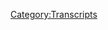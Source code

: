 {{DEFAULTSORT:
    #_TRANSCRIPT_0531:February 14, 2021
}}{{Transcript
    | title         = [[531: February 14, 2021]]
    | caption       = [https://knowledgefight.libsyn.com/531-february-14-2021 Listen to this episode on Libsyn]
    | episodeNumber = [[531: February 14, 2021|531]]
    | length        = 00:55:37
}}

{{MessageBox
    | header     = Warning: Bot Generated Content
    | text       = This transcript was automatically generated by transcription software and likely contains many mistakes and misattributions. Please check the audio for definitive quotes, attribution, and context.
    | image      = N3yvass4myg91.webp
    | imagewidth = 50px
    | id         = warning
}}

{{TranscriptBlock
    | name      = Unknown Speaker
    | timestamp = 00:00:00.000
    | text      = N-N-N-N-N-N-N-Knowledge Fight
}}

{{TranscriptBlock
    | name      = Unknown Speaker
    | timestamp = 00:00:12.960
    | text      = Dan and Jordan, I am SWEATING
}}

{{TranscriptBlock
    | name      = Unknown Speaker
    | timestamp = 00:00:18.039
    | text      = knowledgefight.com, it's time to pray
}}

{{TranscriptBlock
    | name      = Unknown Speaker
    | timestamp = 00:00:21.320
    | text      = I have great respect for knowledgefight
}}

{{TranscriptBlock
    | name      = Unknown Speaker
    | timestamp = 00:00:23.879
    | text      = knowledgefight
}}

{{TranscriptBlock
    | name      = Unknown Speaker
    | timestamp = 00:00:25.199
    | text      = I'm sick of them posing as if they're the good guys
}}

{{TranscriptBlock
    | name      = Unknown Speaker
    | timestamp = 00:00:27.440
    | text      = saying we are the bad guys
}}

{{TranscriptBlock
    | name      = Unknown Speaker
    | timestamp = 00:00:29.000
    | text      = knowledgefight
}}

{{TranscriptBlock
    | name      = Unknown Speaker
    | timestamp = 00:00:30.079
    | text      = Dan and Jordan, knowledgefight
}}

{{TranscriptBlock
    | name      = Unknown Speaker
    | timestamp = 00:00:32.240
    | text      = RIDDLER, RIDDLER, RIDDLER
}}

{{TranscriptBlock
    | name      = Unknown Speaker
    | timestamp = 00:00:35.039
    | text      = I need, I need money
}}

{{TranscriptBlock
    | name      = Unknown Speaker
    | timestamp = 00:00:36.479
    | text      = RIDDLER, RIDDLER, RIDDLER
}}

{{TranscriptBlock
    | name      = Unknown Speaker
    | timestamp = 00:00:39.399
    | text      = Andy and Kansas, Andy and, Andy and
}}

{{TranscriptBlock
    | name      = Unknown Speaker
    | timestamp = 00:00:42.240
    | text      = Stop it, Andy and, Andy and Kansas
}}

{{TranscriptBlock
    | name      = Unknown Speaker
    | timestamp = 00:00:44.759
    | text      = RIDDLER, RIDDLER, RIDDLER
}}

{{TranscriptBlock
    | name      = Unknown Speaker
    | timestamp = 00:00:46.240
    | text      = It's time to pray
}}

{{TranscriptBlock
    | name      = Unknown Speaker
    | timestamp = 00:00:47.159
    | text      = Andy and Kansas, you're on the air, thanks for holding
}}

{{TranscriptBlock
    | name      = Unknown Speaker
    | timestamp = 00:00:49.479
    | text      = Hello Alex, I'm a first time caller, I'm a huge fan
}}

{{TranscriptBlock
    | name      = Unknown Speaker
    | timestamp = 00:00:51.840
    | text      = I love your work
}}

{{TranscriptBlock
    | name      = Unknown Speaker
    | timestamp = 00:00:53.039
    | text      = knowledgefight
}}

{{TranscriptBlock
    | name      = Unknown Speaker
    | timestamp = 00:00:54.079
    | text      = N-N-N-N-N-N-Knowledgefight.com
}}

{{TranscriptBlock
    | name      = Unknown Speaker
    | timestamp = 00:00:57.399
    | text      = I love you
}}

{{TranscriptBlock
    | name      = Unknown Speaker
    | timestamp = 00:00:59.399
    | text      = Hey everybody, welcome back to Knowledge Fight, I'm Dan
}}

{{TranscriptBlock
    | name      = Unknown Speaker
    | timestamp = 00:01:01.560
    | text      = I'm Jordan
}}

{{TranscriptBlock
    | name      = Unknown Speaker
    | timestamp = 00:01:02.200
    | text      = We're a couple dudes, I can sit around, drink novelty beverages
}}

{{TranscriptBlock
    | name      = Unknown Speaker
    | timestamp = 00:01:04.159
    | text      = and talk a little bit about Alex Jones
}}

{{TranscriptBlock
    | name      = Unknown Speaker
    | timestamp = 00:01:05.519
    | text      = Oh indeed we are Dan
}}

{{TranscriptBlock
    | name      = Unknown Speaker
    | timestamp = 00:01:06.760
    | text      = Jordan
}}

{{TranscriptBlock
    | name      = Unknown Speaker
    | timestamp = 00:01:07.200
    | text      = Dan
}}

{{TranscriptBlock
    | name      = Unknown Speaker
    | timestamp = 00:01:07.879
    | text      = Jordan
}}

{{TranscriptBlock
    | name      = Unknown Speaker
    | timestamp = 00:01:08.280
    | text      = I have a quick question for you
}}

{{TranscriptBlock
    | name      = Unknown Speaker
    | timestamp = 00:01:09.000
    | text      = What's up?
}}

{{TranscriptBlock
    | name      = Unknown Speaker
    | timestamp = 00:01:09.519
    | text      = What's your bright spot today?
}}

{{TranscriptBlock
    | name      = Unknown Speaker
    | timestamp = 00:01:10.280
    | text      = My bright spot today, Jordan, is Pannino's Pizza
}}

{{TranscriptBlock
    | name      = Unknown Speaker
    | timestamp = 00:01:12.879
    | text      = Pannino's Pizza
}}

{{TranscriptBlock
    | name      = Unknown Speaker
    | timestamp = 00:01:14.079
    | text      = Okay
}}

{{TranscriptBlock
    | name      = Unknown Speaker
    | timestamp = 00:01:16.079
    | text      = I used to live fairly close to them and it was sort of a
}}

{{TranscriptBlock
    | name      = Unknown Speaker
    | timestamp = 00:01:20.599
    | text      = bit of a thing where I'd go there and get a slice
}}

{{TranscriptBlock
    | name      = Unknown Speaker
    | timestamp = 00:01:23.079
    | text      = pretty regularly
}}

{{TranscriptBlock
    | name      = Unknown Speaker
    | timestamp = 00:01:24.000
    | text      = Sure
}}

{{TranscriptBlock
    | name      = Unknown Speaker
    | timestamp = 00:01:24.439
    | text      = Like it, good, slice
}}

{{TranscriptBlock
    | name      = Unknown Speaker
    | timestamp = 00:01:26.640
    | text      = Good, it's good stuff
}}

{{TranscriptBlock
    | name      = Unknown Speaker
    | timestamp = 00:01:28.319
    | text      = I have moved since then, I no longer live near Pannino's
}}

{{TranscriptBlock
    | name      = Unknown Speaker
    | timestamp = 00:01:32.480
    | text      = But I did see that there was a place that will go nameless
}}

{{TranscriptBlock
    | name      = Unknown Speaker
    | timestamp = 00:01:35.599
    | text      = because I don't actually remember what the name of the
}}

{{TranscriptBlock
    | name      = Unknown Speaker
    | timestamp = 00:01:37.239
    | text      = place was, but there was a by the slice pizza place
}}

{{TranscriptBlock
    | name      = Unknown Speaker
    | timestamp = 00:01:40.319
    | text      = Alright
}}

{{TranscriptBlock
    | name      = Unknown Speaker
    | timestamp = 00:01:40.680
    | text      = Nearly near my house, I was walking in the terrible snow
}}

{{TranscriptBlock
    | name      = Unknown Speaker
    | timestamp = 00:01:43.760
    | text      = Sure, sure
}}

{{TranscriptBlock
    | name      = Unknown Speaker
    | timestamp = 00:01:44.599
    | text      = A couple days ago and I saw this and I said
}}

{{TranscriptBlock
    | name      = Unknown Speaker
    | timestamp = 00:01:48.840
    | text      = It's tough to walk out there, you built up a hunger
}}

{{TranscriptBlock
    | name      = Unknown Speaker
    | timestamp = 00:01:51.280
    | text      = I said I would like a slice, see this is as good as Pannino's
}}

{{TranscriptBlock
    | name      = Unknown Speaker
    | timestamp = 00:01:54.319
    | text      = Right
}}

{{TranscriptBlock
    | name      = Unknown Speaker
    | timestamp = 00:01:54.920
    | text      = Terrible
}}

{{TranscriptBlock
    | name      = Unknown Speaker
    | timestamp = 00:01:56.680
    | text      = Not as good as Pannino's
}}

{{TranscriptBlock
    | name      = Unknown Speaker
    | timestamp = 00:01:57.799
    | text      = No
}}

{{TranscriptBlock
    | name      = Unknown Speaker
    | timestamp = 00:01:58.079
    | text      = So my bright spot is remembering how much better
}}

{{TranscriptBlock
    | name      = Unknown Speaker
    | timestamp = 00:02:00.120
    | text      = Pannino's was
}}

{{TranscriptBlock
    | name      = Unknown Speaker
    | timestamp = 00:02:00.799
    | text      = No, a couple days after that I ordered Pannino's
}}

{{TranscriptBlock
    | name      = Unknown Speaker
    | timestamp = 00:02:04.319
    | text      = because I was pissed
}}

{{TranscriptBlock
    | name      = Unknown Speaker
    | timestamp = 00:02:05.760
    | text      = I'll see you in hell
}}

{{TranscriptBlock
    | name      = Unknown Speaker
    | timestamp = 00:02:07.079
    | text      = Yeah, so I ordered it and it was as good as I remember
}}

{{TranscriptBlock
    | name      = Unknown Speaker
    | timestamp = 00:02:09.599
    | text      = Shout out
}}

{{TranscriptBlock
    | name      = Unknown Speaker
    | timestamp = 00:02:10.120
    | text      = That's fantastic
}}

{{TranscriptBlock
    | name      = Unknown Speaker
    | timestamp = 00:02:11.120
    | text      = Congratulations to Pannino's for making good pizza
}}

{{TranscriptBlock
    | name      = Unknown Speaker
    | timestamp = 00:02:13.680
    | text      = Sure, how about you?
}}

{{TranscriptBlock
    | name      = Unknown Speaker
    | timestamp = 00:02:15.240
    | text      = My bright spot, Dan, is I finally tried out Hades
}}

{{TranscriptBlock
    | name      = Unknown Speaker
    | timestamp = 00:02:19.439
    | text      = Oh yeah, the video game
}}

{{TranscriptBlock
    | name      = Unknown Speaker
    | timestamp = 00:02:21.039
    | text      = Fantastic
}}

{{TranscriptBlock
    | name      = Unknown Speaker
    | timestamp = 00:02:22.439
    | text      = Really, really fun, it's nice and it's got a great
}}

{{TranscriptBlock
    | name      = Unknown Speaker
    | timestamp = 00:02:25.159
    | text      = I like the mechanic of the like, you're supposed to die
}}

{{TranscriptBlock
    | name      = Unknown Speaker
    | timestamp = 00:02:29.520
    | text      = You die and that's part of the story
}}

{{TranscriptBlock
    | name      = Unknown Speaker
    | timestamp = 00:02:31.960
    | text      = It's that Sisyphean trapped in the sense of
}}

{{TranscriptBlock
    | name      = Unknown Speaker
    | timestamp = 00:02:36.319
    | text      = And you get to talk to Sisyphus too
}}

{{TranscriptBlock
    | name      = Unknown Speaker
    | timestamp = 00:02:37.479
    | text      = Yeah, exactly, it's very fun
}}

{{TranscriptBlock
    | name      = Unknown Speaker
    | timestamp = 00:02:39.879
    | text      = It's a nice little take on mythology, I enjoy it
}}

{{TranscriptBlock
    | name      = Unknown Speaker
    | timestamp = 00:02:42.479
    | text      = I don't know if I have made this complaint
}}

{{TranscriptBlock
    | name      = Unknown Speaker
    | timestamp = 00:02:46.159
    | text      = but I have one complaint about the game
}}

{{TranscriptBlock
    | name      = Unknown Speaker
    | timestamp = 00:02:47.840
    | text      = What's that?
}}

{{TranscriptBlock
    | name      = Unknown Speaker
    | timestamp = 00:02:48.319
    | text      = And that is I don't think Hephaestus is in it
}}

{{TranscriptBlock
    | name      = Unknown Speaker
    | timestamp = 00:02:50.960
    | text      = I have not seen Hephaestus yet
}}

{{TranscriptBlock
    | name      = Unknown Speaker
    | timestamp = 00:02:52.919
    | text      = Hephaestus is the reason, Hephaestus should be making all of these buffs that you're getting
}}

{{TranscriptBlock
    | name      = Unknown Speaker
    | timestamp = 00:02:57.439
    | text      = He should, he's the armor of the gods
}}

{{TranscriptBlock
    | name      = Unknown Speaker
    | timestamp = 00:02:59.960
    | text      = Yeah, yeah, that's a good point
}}

{{TranscriptBlock
    | name      = Unknown Speaker
    | timestamp = 00:03:01.360
    | text      = Yeah, very glaring omission
}}

{{TranscriptBlock
    | name      = Unknown Speaker
    | timestamp = 00:03:03.080
    | text      = That is a huge one
}}

{{TranscriptBlock
    | name      = Unknown Speaker
    | timestamp = 00:03:04.360
    | text      = Yeah, anyway that was the one thing I just thought when I was playing it
}}

{{TranscriptBlock
    | name      = Unknown Speaker
    | timestamp = 00:03:07.919
    | text      = But yeah, it's a lot of fun, I'm glad you enjoyed it
}}

{{TranscriptBlock
    | name      = Unknown Speaker
    | timestamp = 00:03:09.599
    | text      = It's a good time
}}

{{TranscriptBlock
    | name      = Unknown Speaker
    | timestamp = 00:03:10.159
    | text      = I recommended it to another friend and she enjoyed it quite a bit as well
}}

{{TranscriptBlock
    | name      = Unknown Speaker
    | timestamp = 00:03:13.360
    | text      = Yeah, it was delightful
}}

{{TranscriptBlock
    | name      = Unknown Speaker
    | timestamp = 00:03:14.120
    | text      = Seems like it's a beloved game
}}

{{TranscriptBlock
    | name      = Unknown Speaker
    | timestamp = 00:03:16.240
    | text      = It's a good game
}}

{{TranscriptBlock
    | name      = Unknown Speaker
    | timestamp = 00:03:17.039
    | text      = Seems like all the good reviews are merited
}}

{{TranscriptBlock
    | name      = Unknown Speaker
    | timestamp = 00:03:19.680
    | text      = Do you know what it makes me, it reminds me of an old, old PlayStation 1 game called Azure Dreams
}}

{{TranscriptBlock
    | name      = Unknown Speaker
    | timestamp = 00:03:27.240
    | text      = Okay
}}

{{TranscriptBlock
    | name      = Unknown Speaker
    | timestamp = 00:03:27.680
    | text      = And it was that same kind of infinite dungeon crawler that would populate a new dungeon for you every time
}}

{{TranscriptBlock
    | name      = Unknown Speaker
    | timestamp = 00:03:33.280
    | text      = But you would capture monsters, it was like a mixture of Pokemon and that same kind of Hades dungeon crawler
}}

{{TranscriptBlock
    | name      = Unknown Speaker
    | timestamp = 00:03:41.360
    | text      = That sounds fun
}}

{{TranscriptBlock
    | name      = Unknown Speaker
    | timestamp = 00:03:42.039
    | text      = Fantastic game
}}

{{TranscriptBlock
    | name      = Unknown Speaker
    | timestamp = 00:03:43.439
    | text      = Yeah, it was that weird kind of PS1 game though where it was like, also there's a dating simulator for some reason
}}

{{TranscriptBlock
    | name      = Unknown Speaker
    | timestamp = 00:03:49.439
    | text      = You know, you're like, I don't need this guys
}}

{{TranscriptBlock
    | name      = Unknown Speaker
    | timestamp = 00:03:51.800
    | text      = I've heard the relationship system in Hades compared to that as well
}}

{{TranscriptBlock
    | name      = Unknown Speaker
    | timestamp = 00:03:56.479
    | text      = Really?
}}

{{TranscriptBlock
    | name      = Unknown Speaker
    | timestamp = 00:03:57.000
    | text      = A dating simulator kind of thing
}}

{{TranscriptBlock
    | name      = Unknown Speaker
    | timestamp = 00:03:58.000
    | text      = Oh yeah, that's a good point
}}

{{TranscriptBlock
    | name      = Unknown Speaker
    | timestamp = 00:03:59.000
    | text      = Because you have to give gifts to all those people
}}

{{TranscriptBlock
    | name      = Unknown Speaker
    | timestamp = 00:04:00.360
    | text      = You do give gifts, that's right
}}

{{TranscriptBlock
    | name      = Unknown Speaker
    | timestamp = 00:04:02.000
    | text      = And boost your relations
}}

{{TranscriptBlock
    | name      = Unknown Speaker
    | timestamp = 00:04:03.520
    | text      = Yeah, and that opens up different, yeah, yeah, no, that's almost exactly what it is
}}

{{TranscriptBlock
    | name      = Unknown Speaker
    | timestamp = 00:04:08.039
    | text      = This to Hades is a rip-off
}}

{{TranscriptBlock
    | name      = Unknown Speaker
    | timestamp = 00:04:09.599
    | text      = They remade Azure Dreams a very weird PlayStation 1 game
}}

{{TranscriptBlock
    | name      = Unknown Speaker
    | timestamp = 00:04:12.919
    | text      = But without a Pokemon
}}

{{TranscriptBlock
    | name      = Unknown Speaker
    | timestamp = 00:04:14.319
    | text      = Yeah, that's true, you don't really
}}

{{TranscriptBlock
    | name      = Unknown Speaker
    | timestamp = 00:04:16.399
    | text      = Anyway, Jordan, today we have an interesting episode to go over
}}

{{TranscriptBlock
    | name      = Unknown Speaker
    | timestamp = 00:04:19.639
    | text      = We're going to be talking about Valentine's Day 2021, Blackjack
}}

{{TranscriptBlock
    | name      = Unknown Speaker
    | timestamp = 00:04:21.879
    | text      = I was even ready for it that time, I was like so prepared
}}

{{TranscriptBlock
    | name      = Unknown Speaker
    | timestamp = 00:04:25.879
    | text      = I was hoping I could distract you by not saying the date, the holiday
}}

{{TranscriptBlock
    | name      = Unknown Speaker
    | timestamp = 00:04:30.360
    | text      = Talking about February 14th, Sunday, Alex has a special
}}

{{TranscriptBlock
    | name      = Unknown Speaker
    | timestamp = 00:04:35.000
    | text      = Every year he does a special Valentine's Day episode
}}

{{TranscriptBlock
    | name      = Unknown Speaker
    | timestamp = 00:04:38.839
    | text      = I just love it
}}

{{TranscriptBlock
    | name      = Unknown Speaker
    | timestamp = 00:04:40.839
    | text      = Well, it's a family show and you know
}}

{{TranscriptBlock
    | name      = Unknown Speaker
    | timestamp = 00:04:43.000
    | text      = I'm being completely facetious, this is not a special Valentine's Day show
}}

{{TranscriptBlock
    | name      = Unknown Speaker
    | timestamp = 00:04:46.680
    | text      = I'm fairly certain that I wasn't being serious about it being a family show
}}

{{TranscriptBlock
    | name      = Unknown Speaker
    | timestamp = 00:04:50.120
    | text      = So we have some interesting fun things to talk about
}}

{{TranscriptBlock
    | name      = Unknown Speaker
    | timestamp = 00:04:52.839
    | text      = But first let's say thank you to some folks who have signed up and are supporting the show
}}

{{TranscriptBlock
    | name      = Unknown Speaker
    | timestamp = 00:04:55.480
    | text      = Oh, that's fun
}}

{{TranscriptBlock
    | name      = Unknown Speaker
    | timestamp = 00:04:56.199
    | text      = So first, sign me up to be a globalist
}}

{{TranscriptBlock
    | name      = Unknown Speaker
    | timestamp = 00:04:58.319
    | text      = Thank you so much, you are now a Policy Wonk globalist
}}

{{TranscriptBlock
    | name      = Unknown Speaker
    | timestamp = 00:05:00.600
    | text      = I'm a Policy Wonk
}}

{{TranscriptBlock
    | name      = Unknown Speaker
    | timestamp = 00:05:01.639
    | text      = Thank you so much
}}

{{TranscriptBlock
    | name      = Unknown Speaker
    | timestamp = 00:05:02.639
    | text      = Next, Molly M, thank you so much, you are now a Policy Wonk
}}

{{TranscriptBlock
    | name      = Unknown Speaker
    | timestamp = 00:05:05.399
    | text      = I'm a Policy Wonk
}}

{{TranscriptBlock
    | name      = Unknown Speaker
    | timestamp = 00:05:06.399
    | text      = Thanks Molly
}}

{{TranscriptBlock
    | name      = Unknown Speaker
    | timestamp = 00:05:07.399
    | text      = Next, Rand D, that's W-R-E-N
}}

{{TranscriptBlock
    | name      = Unknown Speaker
    | timestamp = 00:05:10.160
    | text      = Thank you so much, you are now a Policy Wonk
}}

{{TranscriptBlock
    | name      = Unknown Speaker
    | timestamp = 00:05:11.959
    | text      = I'm a Policy Wonk
}}

{{TranscriptBlock
    | name      = Unknown Speaker
    | timestamp = 00:05:13.240
    | text      = Thanks, Ren
}}

{{TranscriptBlock
    | name      = Unknown Speaker
    | timestamp = 00:05:14.519
    | text      = That's a great name
}}

{{TranscriptBlock
    | name      = Unknown Speaker
    | timestamp = 00:05:15.360
    | text      = That's a classic, classic name
}}

{{TranscriptBlock
    | name      = Unknown Speaker
    | timestamp = 00:05:17.639
    | text      = Also classic, Truthquark, thank you so much, you are now a Policy Wonk
}}

{{TranscriptBlock
    | name      = Unknown Speaker
    | timestamp = 00:05:21.199
    | text      = I'm a Policy Wonk
}}

{{TranscriptBlock
    | name      = Unknown Speaker
    | timestamp = 00:05:22.600
    | text      = Thanks Truthquark
}}

{{TranscriptBlock
    | name      = Unknown Speaker
    | timestamp = 00:05:24.439
    | text      = Next, Michael, thank you so much you are now a Policy Wonk
}}

{{TranscriptBlock
    | name      = Unknown Speaker
    | timestamp = 00:05:27.120
    | text      = I'm a Policy Wonk
}}

{{TranscriptBlock
    | name      = Unknown Speaker
    | timestamp = 00:05:28.120
    | text      = Thanks Michael
}}

{{TranscriptBlock
    | name      = Unknown Speaker
    | timestamp = 00:05:29.399
    | text      = And finally, Bill Walton's favourite tie dye t-shirt, thank you so much you are now a Policy Wonk
}}

{{TranscriptBlock
    | name      = Unknown Speaker
    | timestamp = 00:05:33.560
    | text      = I'm a Policy Wonk
}}

{{TranscriptBlock
    | name      = Unknown Speaker
    | timestamp = 00:05:34.920
    | text      = Thank you very much
}}

{{TranscriptBlock
    | name      = Unknown Speaker
    | timestamp = 00:05:36.040
    | text      = Bill Walton's favourite tie dye t-shirt
}}

{{TranscriptBlock
    | name      = Unknown Speaker
    | timestamp = 00:05:38.360
    | text      = Now it's interesting Jordan cuz Austin right now is in the state of Texas. That's true currently it has been for a while
}}

{{TranscriptBlock
    | name      = Unknown Speaker
    | timestamp = 00:05:45.519
    | text      = But right now in the state of Texas
}}

{{TranscriptBlock
    | name      = Unknown Speaker
    | timestamp = 00:05:47.639
    | text      = They're experiencing an incredible ice storm, and I hope everybody you know all of our listeners in that part of the world are staying safe
}}

{{TranscriptBlock
    | name      = Unknown Speaker
    | timestamp = 00:05:54.519
    | text      = It ain't no joke yeah from what I understand. It's not for you guys. We're we're meant for that
}}

{{TranscriptBlock
    | name      = Unknown Speaker
    | timestamp = 00:05:59.759
    | text      = That's where we're that's what we're for even us. That'd be a challenge. Oh, yeah, it's not fun. No
}}

{{TranscriptBlock
    | name      = Unknown Speaker
    | timestamp = 00:06:06.040
    | text      = um and and so Alex decided who cares I'm coming into the
}}

{{TranscriptBlock
    | name      = Unknown Speaker
    | timestamp = 00:06:13.000
    | text      = So he does come in for a Sunday show on Valentine's Day when he could have very easily done it remotely
}}

{{TranscriptBlock
    | name      = Unknown Speaker
    | timestamp = 00:06:19.399
    | text      = Not done the show no problem Harrison Smith ramble about white genocide everybody been fine
}}

{{TranscriptBlock
    | name      = Unknown Speaker
    | timestamp = 00:06:24.560
    | text      = Yeah, so here's an out-of-context drop from today's show
}}

{{TranscriptBlock
    | name      = Unknown Speaker
    | timestamp = 00:06:27.800
    | text      = So here's the video the granny being thrown off the cliff
}}

{{TranscriptBlock
    | name      = Unknown Speaker
    | timestamp = 00:06:30.160
    | text      = Okay, okay, all right glad all right glad you came into work. I I assume that wasn't a Walker, Texas
}}

{{TranscriptBlock
    | name      = Unknown Speaker
    | timestamp = 00:06:36.759
    | text      = Ranger kind of situation here no
}}

{{TranscriptBlock
    | name      = Unknown Speaker
    | timestamp = 00:06:39.600
    | text      = So Alex came in and he starts off the show as anyone would try if they had just come in to work
}}

{{TranscriptBlock
    | name      = Unknown Speaker
    | timestamp = 00:06:46.040
    | text      = Through driving through chaos, and that is complaining about driving
}}

{{TranscriptBlock
    | name      = Unknown Speaker
    | timestamp = 00:06:52.120
    | text      = This has got to be an incredible show today because I've grown up
}}

{{TranscriptBlock
    | name      = Unknown Speaker
    | timestamp = 00:06:55.560
    | text      = Born in Texas
}}

{{TranscriptBlock
    | name      = Unknown Speaker
    | timestamp = 00:06:58.120
    | text      = And I've grown up in people not being able to drive with ice on the roads cuz it only happens a few times a year
}}

{{TranscriptBlock
    | name      = Unknown Speaker
    | timestamp = 00:07:04.199
    | text      = But I've never seen anything like this. This was road warrior level. I probably saw a
}}

{{TranscriptBlock
    | name      = Unknown Speaker
    | timestamp = 00:07:10.319
    | text      = Hundred wrecked cars on the way here smash signs glass
}}

{{TranscriptBlock
    | name      = Unknown Speaker
    | timestamp = 00:07:15.360
    | text      = Firefighters trying to block major roads
}}

{{TranscriptBlock
    | name      = Unknown Speaker
    | timestamp = 00:07:17.160
    | text      = I wouldn't even be here if I hadn't just gone ahead and gone around them because I was driving my wife's all-wheel vehicle
}}

{{TranscriptBlock
    | name      = Unknown Speaker
    | timestamp = 00:07:22.319
    | text      = I was driving my wife's all-wheel vehicle my favorite thing about
}}

{{TranscriptBlock
    | name      = Unknown Speaker
    | timestamp = 00:07:27.680
    | text      = I need more explanation for how he went around him if his next line is with an all-wheel drive vehicle
}}

{{TranscriptBlock
    | name      = Unknown Speaker
    | timestamp = 00:07:34.360
    | text      = We'll get to it. Okay. Let's talk more about that
}}

{{TranscriptBlock
    | name      = Unknown Speaker
    | timestamp = 00:07:36.319
    | text      = Okay, um, but I do love the idea that he's starting off the show with like this better be a fucking great
}}

{{TranscriptBlock
    | name      = Unknown Speaker
    | timestamp = 00:07:41.000
    | text      = Road warrior, it's gotta be worth it. Yeah, so you you're asking about this this car situation
}}

{{TranscriptBlock
    | name      = Unknown Speaker
    | timestamp = 00:07:48.560
    | text      = Yeah, little did you know he would just talk more about well and this basically turns into a car commercial sure
}}

{{TranscriptBlock
    | name      = Unknown Speaker
    | timestamp = 00:07:55.000
    | text      = Oh
}}

{{TranscriptBlock
    | name      = Unknown Speaker
    | timestamp = 00:07:55.319
    | text      = I tried to leave the house in my a truck and it was not four-wheel drive and that that truck isn't and I had to turn
}}

{{TranscriptBlock
    | name      = Unknown Speaker
    | timestamp = 00:08:01.120
    | text      = Around go back. I got her car
}}

{{TranscriptBlock
    | name      = Unknown Speaker
    | timestamp = 00:08:04.000
    | text      = That's the only good thing that German car is good for but she wanted an Audi and man
}}

{{TranscriptBlock
    | name      = Unknown Speaker
    | timestamp = 00:08:08.160
    | text      = I was just going cuz I live in West like up these big hills. Everybody else is wrecked
}}

{{TranscriptBlock
    | name      = Unknown Speaker
    | timestamp = 00:08:11.319
    | text      = I mean just wreck I saw 300 wreck cars not a hundred it was
}}

{{TranscriptBlock
    | name      = Unknown Speaker
    | timestamp = 00:08:17.040
    | text      = And I'm just like going I mean I'm not trying to an Audi commercial here ladies and gentlemen, but my lord that vehicle is incredible
}}

{{TranscriptBlock
    | name      = Unknown Speaker
    | timestamp = 00:08:25.199
    | text      = And there are all these other four-wheel drive cars just wrecked everywhere Range Rovers are all-wheel drive
}}

{{TranscriptBlock
    | name      = Unknown Speaker
    | timestamp = 00:08:29.480
    | text      = They were wrecked Subarus wrecked everywhere that Audi was like I was just a robot on rails through black ice
}}

{{TranscriptBlock
    | name      = Unknown Speaker
    | timestamp = 00:08:35.480
    | text      = 20 miles the office unbelievable
}}

{{TranscriptBlock
    | name      = Unknown Speaker
    | timestamp = 00:08:39.000
    | text      = But a lot of people died in Texas, it's really sad Jesus Christ tonal shift Wow
}}

{{TranscriptBlock
    | name      = Unknown Speaker
    | timestamp = 00:08:45.039
    | text      = That sounds sincere. Yeah
}}

{{TranscriptBlock
    | name      = Unknown Speaker
    | timestamp = 00:08:48.440
    | text      = A lot of people died Audi's great, but a lot of people died because they didn't buy an Audi
}}

{{TranscriptBlock
    | name      = Unknown Speaker
    | timestamp = 00:08:53.799
    | text      = I'm not making a car commercial
}}

{{TranscriptBlock
    | name      = Unknown Speaker
    | timestamp = 00:08:55.679
    | text      = But if you don't buy an Audi you're gonna die about a minute of rambling about a great his wife's car is yeah
}}

{{TranscriptBlock
    | name      = Unknown Speaker
    | timestamp = 00:09:00.720
    | text      = We leading into going out to break reminding you that there are have been fatalities and there have that's that's fucked up
}}

{{TranscriptBlock
    | name      = Unknown Speaker
    | timestamp = 00:09:06.919
    | text      = Yeah, it's it's a little uncouth. Yeah, it makes me feel bad for making fun of something. That's awful that he did
}}

{{TranscriptBlock
    | name      = Unknown Speaker
    | timestamp = 00:09:13.720
    | text      = Yeah, and now I feel like
}}

{{TranscriptBlock
    | name      = Unknown Speaker
    | timestamp = 00:09:15.759
    | text      = One degree removed from being an awful person. I think that's what we do though. We live in that shame
}}

{{TranscriptBlock
    | name      = Unknown Speaker
    | timestamp = 00:09:23.000
    | text      = Yeah, that's fair so I wanted to cover this episode number one cuz it's Valentine's Day number two because
}}

{{TranscriptBlock
    | name      = Unknown Speaker
    | timestamp = 00:09:29.659
    | text      = This is the point at which Alex would know that Trump had been acquitted
}}

{{TranscriptBlock
    | name      = Unknown Speaker
    | timestamp = 00:09:33.940
    | text      = Yes
}}

{{TranscriptBlock
    | name      = Unknown Speaker
    | timestamp = 00:09:34.340
    | text      = He did his he did a special report on Saturday
}}

{{TranscriptBlock
    | name      = Unknown Speaker
    | timestamp = 00:09:37.340
    | text      = Which I tried to watch a bit of but it was mostly him talking about vaccines and I got really bored
}}

{{TranscriptBlock
    | name      = Unknown Speaker
    | timestamp = 00:09:42.659
    | text      = She wanted to hear about his take on the yeah
}}

{{TranscriptBlock
    | name      = Unknown Speaker
    | timestamp = 00:09:45.259
    | text      = He had said it was a setup
}}

{{TranscriptBlock
    | name      = Unknown Speaker
    | timestamp = 00:09:46.539
    | text      = He said this was this whole trial was a sham and it was all just set up to get Trump
}}

{{TranscriptBlock
    | name      = Unknown Speaker
    | timestamp = 00:09:50.940
    | text      = So now what happens whenever it worked out the way that we all knew it was going to well
}}

{{TranscriptBlock
    | name      = Unknown Speaker
    | timestamp = 00:09:55.259
    | text      = I think Alex has a I mean, it's bullshit, but he has actually a pretty decent spin. I think all right
}}

{{TranscriptBlock
    | name      = Unknown Speaker
    | timestamp = 00:10:00.059
    | text      = We have the insane trial of the president that they suddenly ended ish you had three days Tuesday, Wednesday, Thursday
}}

{{TranscriptBlock
    | name      = Unknown Speaker
    | timestamp = 00:10:06.580
    | text      = Ten hours a day of total lies against the president 30 hours of garbage
}}

{{TranscriptBlock
    | name      = Unknown Speaker
    | timestamp = 00:10:12.059
    | text      = Three hours by his lawyers doing half a decent job
}}

{{TranscriptBlock
    | name      = Unknown Speaker
    | timestamp = 00:10:14.960
    | text      = I'm gonna kill Trump the vice president. We're gonna burn everything down and they had to put their tail between their legs and drop it
}}

{{TranscriptBlock
    | name      = Unknown Speaker
    | timestamp = 00:10:24.159
    | text      = Because it was another giant fraud. Yeah, so I mean that's that's not a terrible spin of like AI
}}

{{TranscriptBlock
    | name      = Unknown Speaker
    | timestamp = 00:10:29.879
    | text      = They showed all these videos of Democrats saying things and then sure sure he had to quit him
}}

{{TranscriptBlock
    | name      = Unknown Speaker
    | timestamp = 00:10:35.080
    | text      = Yeah, it's having a conversation about like they weren't gonna I mean they weren't going to vote in
}}

{{TranscriptBlock
    | name      = Unknown Speaker
    | timestamp = 00:10:40.279
    | text      = a convicted and the fact that what how many Republicans voted with the Democrats
}}

{{TranscriptBlock
    | name      = Unknown Speaker
    | timestamp = 00:10:46.600
    | text      = Seven, I believe more than one is a crazy number. Yeah. Yeah, like that's it. That was a pretty high one of them was
}}

{{TranscriptBlock
    | name      = Unknown Speaker
    | timestamp = 00:10:54.480
    | text      = Directly going to be murdered. So there's that I would I would assume he would be a guaranteed. Yeah vote to come Romney's a lock
}}

{{TranscriptBlock
    | name      = Unknown Speaker
    | timestamp = 00:11:01.840
    | text      = I'm just saying that if you're going to be murdered, like I assume if Mike Pence was in the Senate
}}

{{TranscriptBlock
    | name      = Unknown Speaker
    | timestamp = 00:11:06.500
    | text      = He would be like, yeah, I'm gonna have to
}}

{{TranscriptBlock
    | name      = Unknown Speaker
    | timestamp = 00:11:08.500
    | text      = No hanging for me, you know, like that kind of feel. Mm-hmm. I prefer not to acquit this
}}

{{TranscriptBlock
    | name      = Unknown Speaker
    | timestamp = 00:11:13.539
    | text      = Yeah, and Alex doesn't want to talk about like things like McConnell's comments about
}}

{{TranscriptBlock
    | name      = Unknown Speaker
    | timestamp = 00:11:18.539
    | text      = Totally is it was his fault, but we have a constitutional
}}

{{TranscriptBlock
    | name      = Unknown Speaker
    | timestamp = 00:11:23.019
    | text      = Yeah, cuz that that just that gets too messy that's so stupid
}}

{{TranscriptBlock
    | name      = Unknown Speaker
    | timestamp = 00:11:26.460
    | text      = Yeah, I I feel like you should know you should be embarrassed if you even try and say they did a half good job
}}

{{TranscriptBlock
    | name      = Unknown Speaker
    | timestamp = 00:11:33.799
    | text      = Van der Veen, you should be embarrassed. That was really really shameful stuff. It was yeah, although
}}

{{TranscriptBlock
    | name      = Unknown Speaker
    | timestamp = 00:11:41.679
    | text      = You know, we learned a little bit about what happens in Philly. That's true. He did learn a lot about Philly little Philly Delfia
}}

{{TranscriptBlock
    | name      = Unknown Speaker
    | timestamp = 00:11:47.899
    | text      = Yeah, yeah, I enjoyed that the portion that you and I watched
}}

{{TranscriptBlock
    | name      = Unknown Speaker
    | timestamp = 00:11:53.399
    | text      = He was talking about Philly and then a different point. He said Philly Delfia
}}

{{TranscriptBlock
    | name      = Unknown Speaker
    | timestamp = 00:11:58.519
    | text      = Yep. Yep. Yeah. Yeah, that's good stuff. Yep. That's good stuff
}}

{{TranscriptBlock
    | name      = Unknown Speaker
    | timestamp = 00:12:03.320
    | text      = so when you're you know, a radio show host and you come in on the Valentine's Day Eve through a
}}

{{TranscriptBlock
    | name      = Unknown Speaker
    | timestamp = 00:12:13.679
    | text      = Movie like storm sure. Yes a perfect storm. Yes, you got it. You got a
}}

{{TranscriptBlock
    | name      = Unknown Speaker
    | timestamp = 00:12:19.120
    | text      = Cover the important stuff, right? You got to take care of the really important business this Audi
}}

{{TranscriptBlock
    | name      = Unknown Speaker
    | timestamp = 00:12:24.240
    | text      = We've got a lot. We've got Saturday Night Live is on a jag. They're on a roll
}}

{{TranscriptBlock
    | name      = Unknown Speaker
    | timestamp = 00:12:31.600
    | text      = more jokes about pedophilia not existing and
}}

{{TranscriptBlock
    | name      = Unknown Speaker
    | timestamp = 00:12:35.759
    | text      = more attacks about children being abused
}}

{{TranscriptBlock
    | name      = Unknown Speaker
    | timestamp = 00:12:39.200
    | text      = Ritualistically because I can tell you a large part of the writing staff are pedophiles and our devil worshippers Wow
}}

{{TranscriptBlock
    | name      = Unknown Speaker
    | timestamp = 00:12:46.679
    | text      = I'm gonna I'm gonna have to send a couple of texts
}}

{{TranscriptBlock
    | name      = Unknown Speaker
    | timestamp = 00:12:49.279
    | text      = I
}}

{{TranscriptBlock
    | name      = Unknown Speaker
    | timestamp = 00:12:52.039
    | text      = Heard some disturbing news Alex Jones is informed me
}}

{{TranscriptBlock
    | name      = Unknown Speaker
    | timestamp = 00:12:56.799
    | text      = That is a bit a bit much
}}

{{TranscriptBlock
    | name      = Unknown Speaker
    | timestamp = 00:12:59.600
    | text      = So what's going on? Is that the last two weeks there have been QAnon jokes on
}}

{{TranscriptBlock
    | name      = Unknown Speaker
    | timestamp = 00:13:04.480
    | text      = night live sure sure sure the first one was about the Super Bowl commercials and
}}

{{TranscriptBlock
    | name      = Unknown Speaker
    | timestamp = 00:13:09.960
    | text      = there was a
}}

{{TranscriptBlock
    | name      = Unknown Speaker
    | timestamp = 00:13:11.960
    | text      = A commercial for QAnon where it's like Papa John's Pizza, you know, we know sex trafficking in the basement. Yeah
}}

{{TranscriptBlock
    | name      = Unknown Speaker
    | timestamp = 00:13:20.320
    | text      = And then apparently this week Kate McKinnon did a character where she was a witch
}}

{{TranscriptBlock
    | name      = Unknown Speaker
    | timestamp = 00:13:24.320
    | text      = Like a QAnon witch who was really interested in eating children
}}

{{TranscriptBlock
    | name      = Unknown Speaker
    | timestamp = 00:13:27.440
    | text      = You know, I did an interview with weekend update and Alex is like they're up there pretending. This is the news
}}

{{TranscriptBlock
    | name      = Unknown Speaker
    | timestamp = 00:13:33.879
    | text      = Yeah, yeah, yeah, no, it's SNL man. He's very mad. He's very mad
}}

{{TranscriptBlock
    | name      = Unknown Speaker
    | timestamp = 00:13:39.759
    | text      = Have you ever imagined for a second?
}}

{{TranscriptBlock
    | name      = Unknown Speaker
    | timestamp = 00:13:41.840
    | text      = What the SNL cast that we grew up with would have done if QAnon was around then there?
}}

{{TranscriptBlock
    | name      = Unknown Speaker
    | timestamp = 00:13:47.679
    | text      = They just what is Chris Farley gonna do about QAnon? They're just not prepared for that kind of stuff
}}

{{TranscriptBlock
    | name      = Unknown Speaker
    | timestamp = 00:13:53.919
    | text      = That's just not in the in there in their wheelhouse. Yeah, I don't want Adam Sandler doing prank QAnon fun. Never mind
}}

{{TranscriptBlock
    | name      = Unknown Speaker
    | timestamp = 00:14:00.879
    | text      = I want Adam Sandler doing prank QAnon phone calls. Sure. Yeah, um, so that's important business
}}

{{TranscriptBlock
    | name      = Unknown Speaker
    | timestamp = 00:14:06.840
    | text      = Sure, very important to talk about how SNL is making jokes about QAnon
}}

{{TranscriptBlock
    | name      = Unknown Speaker
    | timestamp = 00:14:10.960
    | text      = Yeah, that Alex tries to misconstrue as them making jokes. The pedophilia doesn't exist. Yeah, good job. Yeah
}}

{{TranscriptBlock
    | name      = Unknown Speaker
    | timestamp = 00:14:17.519
    | text      = and other
}}

{{TranscriptBlock
    | name      = Unknown Speaker
    | timestamp = 00:14:19.000
    | text      = Things he does are you know kind of distasteful, too
}}

{{TranscriptBlock
    | name      = Unknown Speaker
    | timestamp = 00:14:22.440
    | text      = I don't I don't know how to say this, but I found this really repulsive. Okay, Alex plays
}}

{{TranscriptBlock
    | name      = Unknown Speaker
    | timestamp = 00:14:29.159
    | text      = a
}}

{{TranscriptBlock
    | name      = Unknown Speaker
    | timestamp = 00:14:30.240
    | text      = Fight fight fight fight fight fight. Alex plays video of the pileup it
}}

{{TranscriptBlock
    | name      = Unknown Speaker
    | timestamp = 00:14:37.120
    | text      = Outside Fort Worth. Oh that giant 100 plus car pileup
}}

{{TranscriptBlock
    | name      = Unknown Speaker
    | timestamp = 00:14:41.480
    | text      = That's fucked he plays video that someone captured from like the other lanes
}}

{{TranscriptBlock
    | name      = Unknown Speaker
    | timestamp = 00:14:46.960
    | text      = Yeah, and so it's just playing the entire
}}

{{TranscriptBlock
    | name      = Unknown Speaker
    | timestamp = 00:14:50.559
    | text      = like
}}

{{TranscriptBlock
    | name      = Unknown Speaker
    | timestamp = 00:14:51.600
    | text      = Collision, it's terrifying and there's no real value to it. But Alex tries to pretend that there is yeah, but I want to give you
}}

{{TranscriptBlock
    | name      = Unknown Speaker
    | timestamp = 00:14:59.879
    | text      = Some viewer discretion when we come back. I don't show
}}

{{TranscriptBlock
    | name      = Unknown Speaker
    | timestamp = 00:15:04.179
    | text      = horrible tragedies
}}

{{TranscriptBlock
    | name      = Unknown Speaker
    | timestamp = 00:15:07.639
    | text      = To just show you a horrible tragedy because some people like a train wreck I see this I
}}

{{TranscriptBlock
    | name      = Unknown Speaker
    | timestamp = 00:15:14.080
    | text      = Was shown this on Friday by the crew. I
}}

{{TranscriptBlock
    | name      = Unknown Speaker
    | timestamp = 00:15:16.279
    | text      = Didn't know after 24 hours of this stuff happening up by Fort Worth in Dallas of what really happened
}}

{{TranscriptBlock
    | name      = Unknown Speaker
    | timestamp = 00:15:21.639
    | text      = I've seen the helicopter footage of a couple hundred cars all piled up
}}

{{TranscriptBlock
    | name      = Unknown Speaker
    | timestamp = 00:15:25.639
    | text      = We come back. I'm gonna show you what really happened
}}

{{TranscriptBlock
    | name      = Unknown Speaker
    | timestamp = 00:15:29.039
    | text      = From someone on the ground when it happened up close
}}

{{TranscriptBlock
    | name      = Unknown Speaker
    | timestamp = 00:15:31.879
    | text      = I've never seen anything in a Hollywood movie like this when cars are crashing and flipping and exploding
}}

{{TranscriptBlock
    | name      = Unknown Speaker
    | timestamp = 00:15:37.279
    | text      = wait till you see on the ground the actual pileup and the reason I'm gonna play it
}}

{{TranscriptBlock
    | name      = Unknown Speaker
    | timestamp = 00:15:43.600
    | text      = Will be explained when we come back
}}

{{TranscriptBlock
    | name      = Unknown Speaker
    | timestamp = 00:15:47.919
    | text      = So viewer discretion advised because people were dying
}}

{{TranscriptBlock
    | name      = Unknown Speaker
    | timestamp = 00:15:51.200
    | text      = seven people died on the footage you're about to see and
}}

{{TranscriptBlock
    | name      = Unknown Speaker
    | timestamp = 00:15:55.480
    | text      = I'm showing it to save some lives and to illustrate something
}}

{{TranscriptBlock
    | name      = Unknown Speaker
    | timestamp = 00:15:59.919
    | text      = Okay, let's stop right there
}}

{{TranscriptBlock
    | name      = Unknown Speaker
    | timestamp = 00:16:04.820
    | text      = We're not gonna be on air in a year and you backed us last year
}}

{{TranscriptBlock
    | name      = Unknown Speaker
    | timestamp = 00:16:09.279
    | text      = I told you that last year you came through we made it this year a little bit in the black just don't do it
}}

{{TranscriptBlock
    | name      = Unknown Speaker
    | timestamp = 00:16:14.279
    | text      = We'll be able to keep our projects going. You don't have to fund some other secret projects
}}

{{TranscriptBlock
    | name      = Unknown Speaker
    | timestamp = 00:16:18.480
    | text      = We're working on gosh. I could do a lot better if I had more money. I'm not
}}

{{TranscriptBlock
    | name      = Unknown Speaker
    | timestamp = 00:16:22.960
    | text      = I'm about to show you footage of seven people dying. Yeah. No, I need money to stay on air. Yeah
}}

{{TranscriptBlock
    | name      = Unknown Speaker
    | timestamp = 00:16:29.240
    | text      = Yeah, this was repulsive that is fucked. I was
}}

{{TranscriptBlock
    | name      = Unknown Speaker
    | timestamp = 00:16:34.320
    | text      = shocked by the
}}

{{TranscriptBlock
    | name      = Unknown Speaker
    | timestamp = 00:16:36.320
    | text      = Sort of the gross coldness. Yeah, the cynical ness of this the like and when he was saying
}}

{{TranscriptBlock
    | name      = Unknown Speaker
    | timestamp = 00:16:42.960
    | text      = I'm gonna show you what really happened. I was like, are you trying to say there's a conspiracy here?
}}

{{TranscriptBlock
    | name      = Unknown Speaker
    | timestamp = 00:16:48.399
    | text      = He wasn't there is no real value to this unless
}}

{{TranscriptBlock
    | name      = Unknown Speaker
    | timestamp = 00:16:52.340
    | text      = He wants to turn into a road safety show sure and then it's still a little bit first of all too soon
}}

{{TranscriptBlock
    | name      = Unknown Speaker
    | timestamp = 00:16:59.600
    | text      = I don't think you could use this footage to illuminate any particular finer points of hazardous driving
}}

{{TranscriptBlock
    | name      = Unknown Speaker
    | timestamp = 00:17:05.920
    | text      = Yeah, it was just like there is no reason to play this other than shock value or something
}}

{{TranscriptBlock
    | name      = Unknown Speaker
    | timestamp = 00:17:12.799
    | text      = It's it's offensive. Yeah, I mean, it's it's nakedly
}}

{{TranscriptBlock
    | name      = Unknown Speaker
    | timestamp = 00:17:17.420
    | text      = exploitative and macabre in a way that like makes you
}}

{{TranscriptBlock
    | name      = Unknown Speaker
    | timestamp = 00:17:22.359
    | text      = like
}}

{{TranscriptBlock
    | name      = Unknown Speaker
    | timestamp = 00:17:24.799
    | text      = It's hard not to think that he gets some sort of like weird fucked up like well
}}

{{TranscriptBlock
    | name      = Unknown Speaker
    | timestamp = 00:17:30.039
    | text      = You know that the people who watched faces of death where you're like
}}

{{TranscriptBlock
    | name      = Unknown Speaker
    | timestamp = 00:17:33.880
    | text      = There's something that you get out of this that I'll never understand. Yeah, I just won't be there for you
}}

{{TranscriptBlock
    | name      = Unknown Speaker
    | timestamp = 00:17:39.559
    | text      = Yeah, you know like that kind of thing
}}

{{TranscriptBlock
    | name      = Unknown Speaker
    | timestamp = 00:17:41.640
    | text      = Yeah, it's a deal-breaker. Yeah, it's a real big. Yeah, it's real bad
}}

{{TranscriptBlock
    | name      = Unknown Speaker
    | timestamp = 00:17:44.839
    | text      = Yeah
}}

{{TranscriptBlock
    | name      = Unknown Speaker
    | timestamp = 00:17:45.680
    | text      = So he said that there's a reason and it's gonna become clear next segment
}}

{{TranscriptBlock
    | name      = Unknown Speaker
    | timestamp = 00:17:49.799
    | text      = And this next clip kind of is him expressing what that reason is
}}

{{TranscriptBlock
    | name      = Unknown Speaker
    | timestamp = 00:17:54.359
    | text      = But I I would say one this reason is stupid. That's to say bad second
}}

{{TranscriptBlock
    | name      = Unknown Speaker
    | timestamp = 00:17:59.160
    | text      = And the connection that he's trying to make you don't need to watch the video to get I'm showing you footage of Dallas
}}

{{TranscriptBlock
    | name      = Unknown Speaker
    | timestamp = 00:18:06.799
    | text      = Texas a live
}}

{{TranscriptBlock
    | name      = Unknown Speaker
    | timestamp = 00:18:08.839
    | text      = Shop there from top of one of the little tallest buildings. You can see it as a icy wasteland. No one on the streets
}}

{{TranscriptBlock
    | name      = Unknown Speaker
    | timestamp = 00:18:16.160
    | text      = Now if you're in Chicago or you're in New York you laugh at that you say hell we drive all the time
}}

{{TranscriptBlock
    | name      = Unknown Speaker
    | timestamp = 00:18:22.160
    | text      = Well, we're not used to it only happens once or twice a year and hundreds of people die
}}

{{TranscriptBlock
    | name      = Unknown Speaker
    | timestamp = 00:18:27.279
    | text      = Statewide when it unfolds and that's a teaching moment
}}

{{TranscriptBlock
    | name      = Unknown Speaker
    | timestamp = 00:18:31.960
    | text      = Americans haven't been under a Hitler
}}

{{TranscriptBlock
    | name      = Unknown Speaker
    | timestamp = 00:18:33.799
    | text      = They haven't been under a Stalin or a Mao or Fidel Castro or a Hugo Chavez
}}

{{TranscriptBlock
    | name      = Unknown Speaker
    | timestamp = 00:18:39.200
    | text      = So what he's trying to illustrate with playing this video is these people in Texas aren't used to ice driving
}}

{{TranscriptBlock
    | name      = Unknown Speaker
    | timestamp = 00:18:46.039
    | text      = And so there's a giant pileup much like Americans aren't used to dealing with a Hitler or a Stalin
}}

{{TranscriptBlock
    | name      = Unknown Speaker
    | timestamp = 00:18:53.099
    | text      = Yeah, and the tyranny and therefore we're metaphorically gonna have a pileup
}}

{{TranscriptBlock
    | name      = Unknown Speaker
    | timestamp = 00:18:58.240
    | text      = Now you don't need to watch that video to make that metaphor at all. There's absolutely no reason
}}

{{TranscriptBlock
    | name      = Unknown Speaker
    | timestamp = 00:19:03.599
    | text      = It doesn't add to your understanding of the metaphor. Yeah, you could just say it. It doesn't matter
}}

{{TranscriptBlock
    | name      = Unknown Speaker
    | timestamp = 00:19:08.720
    | text      = Yeah, and also what about fucking Obama? What about Bill Clinton? Nothing. They were fine
}}

{{TranscriptBlock
    | name      = Unknown Speaker
    | timestamp = 00:19:15.640
    | text      = They weren't they were no big deal. They weren't working for the devil yet. I think they were according to him
}}

{{TranscriptBlock
    | name      = Unknown Speaker
    | timestamp = 00:19:21.000
    | text      = He just didn't know wasn't comfortable enough talking about it. He didn't remember that they were also presidents
}}

{{TranscriptBlock
    | name      = Unknown Speaker
    | timestamp = 00:19:26.160
    | text      = He was trying to pretend he was serious back then. Yeah
}}

{{TranscriptBlock
    | name      = Unknown Speaker
    | timestamp = 00:19:29.160
    | text      = That's not good. No, I'm not like one of those people who says that everybody's the devil
}}

{{TranscriptBlock
    | name      = Unknown Speaker
    | timestamp = 00:19:32.920
    | text      = I'm not like David Icke who have become my best friend in ten years
}}

{{TranscriptBlock
    | name      = Unknown Speaker
    | timestamp = 00:19:36.140
    | text      = anyways, we've had about four devil presidents in my time and
}}

{{TranscriptBlock
    | name      = Unknown Speaker
    | timestamp = 00:19:40.200
    | text      = All of those we've never even had to deal with anything new like a Joe Biden, right?
}}

{{TranscriptBlock
    | name      = Unknown Speaker
    | timestamp = 00:19:45.559
    | text      = I just think I think it was it's
}}

{{TranscriptBlock
    | name      = Unknown Speaker
    | timestamp = 00:19:48.640
    | text      = The most tenuous connection to make in order to justify playing this video
}}

{{TranscriptBlock
    | name      = Unknown Speaker
    | timestamp = 00:19:53.980
    | text      = Yeah, and I don't respect the decision at all. I think it's disgusting and Alex even knows that
}}

{{TranscriptBlock
    | name      = Unknown Speaker
    | timestamp = 00:20:01.119
    | text      = This is on the ground in the other lane
}}

{{TranscriptBlock
    | name      = Unknown Speaker
    | timestamp = 00:20:03.680
    | text      = Radio listeners horrible footage. You're lucky. You're not seeing this 18-wheeler 50 miles. You're lucky. You're not seeing this
}}

{{TranscriptBlock
    | name      = Unknown Speaker
    | timestamp = 00:20:09.720
    | text      = It gets worse ones going 70 in a minute. Alex is saying you're lucky
}}

{{TranscriptBlock
    | name      = Unknown Speaker
    | timestamp = 00:20:13.599
    | text      = You're not seeing this to the radio audience Wow, but he's playing. I know you could just not know everybody could be lucky
}}

{{TranscriptBlock
    | name      = Unknown Speaker
    | timestamp = 00:20:20.759
    | text      = Yeah, we could all be lucky right now. Yeah, I would like to be lucky. Yeah, don't be like you don't be like you're lucky
}}

{{TranscriptBlock
    | name      = Unknown Speaker
    | timestamp = 00:20:26.559
    | text      = You're not watching my show. You're just listening to it. Yeah, you don't have to do it. It doesn't add anything
}}

{{TranscriptBlock
    | name      = Unknown Speaker
    | timestamp = 00:20:32.200
    | text      = It's it was just outrageous. It's cuz he wanted to watch it
}}

{{TranscriptBlock
    | name      = Unknown Speaker
    | timestamp = 00:20:36.200
    | text      = I think I think you might be might be onto something. It has to be something with with that's personal
}}

{{TranscriptBlock
    | name      = Unknown Speaker
    | timestamp = 00:20:41.700
    | text      = I I found I found that disgusting and
}}

{{TranscriptBlock
    | name      = Unknown Speaker
    | timestamp = 00:20:45.079
    | text      = unacceptable
}}

{{TranscriptBlock
    | name      = Unknown Speaker
    | timestamp = 00:20:46.759
    | text      = Much like Alex's thinking pattern. Oh, that's fair. So he has decided that
}}

{{TranscriptBlock
    | name      = Unknown Speaker
    | timestamp = 00:20:52.400
    | text      = Thousands are dead from the vaccine already when why well for what?
}}

{{TranscriptBlock
    | name      = Unknown Speaker
    | timestamp = 00:20:58.740
    | text      = Thousands, okay. He just says it. Okay. Well, then I guess I will move on but you got to know this
}}

{{TranscriptBlock
    | name      = Unknown Speaker
    | timestamp = 00:21:04.400
    | text      = Okay, it's actually probably 50 times higher. It's probably 50 times higher and we've now confirmed it. Okay, so
}}

{{TranscriptBlock
    | name      = Unknown Speaker
    | timestamp = 00:21:12.680
    | text      = I have a stack of news here where there are thousands of dead admitted and I think about one in 50
}}

{{TranscriptBlock
    | name      = Unknown Speaker
    | timestamp = 00:21:18.839
    | text      = Adverse reactions gets reported. So if thousands are dead, that's 50 times bigger
}}

{{TranscriptBlock
    | name      = Unknown Speaker
    | timestamp = 00:21:24.440
    | text      = No one knows from the vaccines
}}

{{TranscriptBlock
    | name      = Unknown Speaker
    | timestamp = 00:21:26.920
    | text      = So can you wonder can you identify like just really quickly?
}}

{{TranscriptBlock
    | name      = Unknown Speaker
    | timestamp = 00:21:31.480
    | text      = It's like it's on a surface level the problem with that thinking
}}

{{TranscriptBlock
    | name      = Unknown Speaker
    | timestamp = 00:21:36.079
    | text      = No, no, I don't see any problem if
}}

{{TranscriptBlock
    | name      = Unknown Speaker
    | timestamp = 00:21:40.200
    | text      = Some then there's probably 50 times more. That means it's proven, right?
}}

{{TranscriptBlock
    | name      = Unknown Speaker
    | timestamp = 00:21:45.799
    | text      = Yep, this is dumb
}}

{{TranscriptBlock
    | name      = Unknown Speaker
    | timestamp = 00:21:47.720
    | text      = I mean like if you were to live if I were listening to a professor
}}

{{TranscriptBlock
    | name      = Unknown Speaker
    | timestamp = 00:21:51.359
    | text      = I get a school right and I was in a lecture and they said something like that
}}

{{TranscriptBlock
    | name      = Unknown Speaker
    | timestamp = 00:21:56.039
    | text      = I would not trust them to teach the rest of the class. I might withdraw. Yeah
}}

{{TranscriptBlock
    | name      = Unknown Speaker
    | timestamp = 00:21:59.720
    | text      = Yeah, I wouldn't be real confident in a math class where they were like, okay, what's one plus one?
}}

{{TranscriptBlock
    | name      = Unknown Speaker
    | timestamp = 00:22:05.200
    | text      = But remember one is probably 50 or it could be more or it could be fewer
}}

{{TranscriptBlock
    | name      = Unknown Speaker
    | timestamp = 00:22:09.160
    | text      = No one knows who knows and I might be making up the one. Guess what? That one is the devil now
}}

{{TranscriptBlock
    | name      = Unknown Speaker
    | timestamp = 00:22:16.440
    | text      = Yikes. Yeah, not good
}}

{{TranscriptBlock
    | name      = Unknown Speaker
    | timestamp = 00:22:18.160
    | text      = So that that's the kind of thinking that Alex brings to the table just making assumptions and then multiplying things by whatever numbers he chooses
}}

{{TranscriptBlock
    | name      = Unknown Speaker
    | timestamp = 00:22:25.039
    | text      = Yeah, whatever he feels good about today. And then the other thing he does is just make shit up
}}

{{TranscriptBlock
    | name      = Unknown Speaker
    | timestamp = 00:22:30.000
    | text      = Like he does about this US News and World Reports article. Let's get to the good news
}}

{{TranscriptBlock
    | name      = Unknown Speaker
    | timestamp = 00:22:35.880
    | text      = first
}}

{{TranscriptBlock
    | name      = Unknown Speaker
    | timestamp = 00:22:38.720
    | text      = Because it's very very important the McRib the Pentagon touts vaccine
}}

{{TranscriptBlock
    | name      = Unknown Speaker
    | timestamp = 00:22:45.680
    | text      = Administration rate amid concerns of widespread refusal US News and World Report
}}

{{TranscriptBlock
    | name      = Unknown Speaker
    | timestamp = 00:22:51.420
    | text      = It goes on to say that the vast majority of the troops are
}}

{{TranscriptBlock
    | name      = Unknown Speaker
    | timestamp = 00:22:57.940
    | text      = Refusing the vaccine because it's voluntary. They try to statistical manipulation
}}

{{TranscriptBlock
    | name      = Unknown Speaker
    | timestamp = 00:23:02.619
    | text      = They go. Oh, but we did get a certain group that would said they'd take it and out of that group
}}

{{TranscriptBlock
    | name      = Unknown Speaker
    | timestamp = 00:23:08.099
    | text      = 80-plus percent did take it
}}

{{TranscriptBlock
    | name      = Unknown Speaker
    | timestamp = 00:23:10.460
    | text      = So what do you do when the vast majority won't take it 98 percent?
}}

{{TranscriptBlock
    | name      = Unknown Speaker
    | timestamp = 00:23:15.180
    | text      = You take the group that will take it and then say oh
}}

{{TranscriptBlock
    | name      = Unknown Speaker
    | timestamp = 00:23:18.180
    | text      = 80 plus percent of them 82 percent did
}}

{{TranscriptBlock
    | name      = Unknown Speaker
    | timestamp = 00:23:24.259
    | text      = 82% that's the statistical game. They play Alex absolutely has not read this article about the troops and vaccinations
}}

{{TranscriptBlock
    | name      = Unknown Speaker
    | timestamp = 00:23:30.779
    | text      = He's claiming that the article says that there's a subsection of troops 82% of whom have received the vaccine
}}

{{TranscriptBlock
    | name      = Unknown Speaker
    | timestamp = 00:23:36.859
    | text      = That's the statistical game Alex claims
}}

{{TranscriptBlock
    | name      = Unknown Speaker
    | timestamp = 00:23:39.539
    | text      = This article is playing
}}

{{TranscriptBlock
    | name      = Unknown Speaker
    | timestamp = 00:23:41.000
    | text      = The stat of 82% is actually in reference to the percentage of vaccines the Pentagon has received that have been administered
}}

{{TranscriptBlock
    | name      = Unknown Speaker
    | timestamp = 00:23:47.420
    | text      = From the article quote Pentagon spokesman
}}

{{TranscriptBlock
    | name      = Unknown Speaker
    | timestamp = 00:23:50.299
    | text      = John Kirby told reporters the department has so far ordered more than 1 million doses and as of Thursday morning had received roughly
}}

{{TranscriptBlock
    | name      = Unknown Speaker
    | timestamp = 00:23:57.740
    | text      = 968 thousand of those
}}

{{TranscriptBlock
    | name      = Unknown Speaker
    | timestamp = 00:24:00.380
    | text      = 800,000 or about 82 percent have been administered almost 600,000 were first doses and more than 200,000 or second doses
}}

{{TranscriptBlock
    | name      = Unknown Speaker
    | timestamp = 00:24:07.539
    | text      = So they Alex has just seen the number and made up what it means. So they took the small subset of people
}}

{{TranscriptBlock
    | name      = Unknown Speaker
    | timestamp = 00:24:13.640
    | text      = Otherwise known as the people who possibly could have gotten it and they're manipulating those numbers to say that those people did get it
}}

{{TranscriptBlock
    | name      = Unknown Speaker
    | timestamp = 00:24:21.920
    | text      = I don't and then the people outside of those numbers. Well, they didn't get it
}}

{{TranscriptBlock
    | name      = Unknown Speaker
    | timestamp = 00:24:25.400
    | text      = No, Alex has just skimmed the article seen numbers and written a story in his head about what those numbers mean
}}

{{TranscriptBlock
    | name      = Unknown Speaker
    | timestamp = 00:24:31.279
    | text      = Yeah, this is what he does. He's really really bad at this. Yeah, I can't believe people actually take him seriously
}}

{{TranscriptBlock
    | name      = Unknown Speaker
    | timestamp = 00:24:37.839
    | text      = Yeah, he does. He does seem to play mad libs and then search articles for like numbers to circle and like what if I put
}}

{{TranscriptBlock
    | name      = Unknown Speaker
    | timestamp = 00:24:44.759
    | text      = 82% here. Oh, it's great too. Cuz if you watch the video, he's got like 82% underline. Of course he does
}}

{{TranscriptBlock
    | name      = Unknown Speaker
    | timestamp = 00:24:50.460
    | text      = Yes, that's exactly what he does. He goes through articles underlies the numbers
}}

{{TranscriptBlock
    | name      = Unknown Speaker
    | timestamp = 00:24:55.119
    | text      = Do did it?
}}

{{TranscriptBlock
    | name      = Unknown Speaker
    | timestamp = 00:24:56.559
    | text      = Saw the underlined 82%
}}

{{TranscriptBlock
    | name      = Unknown Speaker
    | timestamp = 00:24:58.559
    | text      = He's like, I gotta figure out what I think that means. Yeah. Yeah. What could that 82% be? I can't possibly read a sentence
}}

{{TranscriptBlock
    | name      = Unknown Speaker
    | timestamp = 00:25:08.160
    | text      = Can't be bothered to do that kind of work. It's very hard. Yeah, as he makes up some more shit about this article
}}

{{TranscriptBlock
    | name      = Unknown Speaker
    | timestamp = 00:25:12.880
    | text      = We just saw on US News and World Report. I mean the military these evil people
}}

{{TranscriptBlock
    | name      = Unknown Speaker
    | timestamp = 00:25:17.640
    | text      = I mean you heard you can't trust them from Joe Biden
}}

{{TranscriptBlock
    | name      = Unknown Speaker
    | timestamp = 00:25:19.680
    | text      = They said pregnant women shouldn't take it because the British military said they shouldn't
}}

{{TranscriptBlock
    | name      = Unknown Speaker
    | timestamp = 00:25:24.559
    | text      = They were the ones that started before the US military British military said yeah pregnant women shouldn't take we had a bunch of miscarriages
}}

{{TranscriptBlock
    | name      = Unknown Speaker
    | timestamp = 00:25:30.720
    | text      = Oh, oh, but you don't say that in US News and World Report
}}

{{TranscriptBlock
    | name      = Unknown Speaker
    | timestamp = 00:25:34.079
    | text      = You just say the US military the rank-and-file pull that out of their ass, didn't you?
}}

{{TranscriptBlock
    | name      = Unknown Speaker
    | timestamp = 00:25:38.680
    | text      = Pisses me off. Excuse me. The pregnancy stuff is simply covered on a past episode
}}

{{TranscriptBlock
    | name      = Unknown Speaker
    | timestamp = 00:25:43.359
    | text      = So I don't get too bogged down in it here
}}

{{TranscriptBlock
    | name      = Unknown Speaker
    | timestamp = 00:25:45.180
    | text      = but this is just another instance of
}}

{{TranscriptBlock
    | name      = Unknown Speaker
    | timestamp = 00:25:46.960
    | text      = Alex making more shit up about this article because he hasn't read it and he's just using it as a prop to get mad about
}}

{{TranscriptBlock
    | name      = Unknown Speaker
    | timestamp = 00:25:52.000
    | text      = If Alex had actually read the article he would have found this quote from Air Force Brigadier General Paul Fredericks quote
}}

{{TranscriptBlock
    | name      = Unknown Speaker
    | timestamp = 00:25:58.400
    | text      = Are we seeing people who are declining to it? Yes, I've had people say that for a variety of reasons
}}

{{TranscriptBlock
    | name      = Unknown Speaker
    | timestamp = 00:26:03.960
    | text      = They're pregnant which is a very reasonable concern. They want to talk to their doctor first very reasonable concern
}}

{{TranscriptBlock
    | name      = Unknown Speaker
    | timestamp = 00:26:09.680
    | text      = So there are people who've said they don't want to get it
}}

{{TranscriptBlock
    | name      = Unknown Speaker
    | timestamp = 00:26:12.440
    | text      = This whole article is actually a big problem for Alex's narratives because he's been insistent that the vaccine is mandatory or it's gonna be mandatory
}}

{{TranscriptBlock
    | name      = Unknown Speaker
    | timestamp = 00:26:19.400
    | text      = But the fact that the military is allowing enlisted persons to decide if they want to get it or not makes him have to change
}}

{{TranscriptBlock
    | name      = Unknown Speaker
    | timestamp = 00:26:25.079
    | text      = The subject because the thing he was making his audience afraid about didn't happen
}}

{{TranscriptBlock
    | name      = Unknown Speaker
    | timestamp = 00:26:29.359
    | text      = He now has to pivot to making it look like the enlisted persons who don't get the vaccine or somehow being maligned
}}

{{TranscriptBlock
    | name      = Unknown Speaker
    | timestamp = 00:26:34.359
    | text      = Which this article doesn't support he didn't read it. No one listening is gonna read it. So this technique works perfectly
}}

{{TranscriptBlock
    | name      = Unknown Speaker
    | timestamp = 00:26:40.519
    | text      = It's all just meaningless though. Yes, just like it might as well not to do this
}}

{{TranscriptBlock
    | name      = Unknown Speaker
    | timestamp = 00:26:45.319
    | text      = yeah, and with the military that thing is you're most people aren't gonna look into it and for most people I would imagine that there
}}

{{TranscriptBlock
    | name      = Unknown Speaker
    | timestamp = 00:26:53.720
    | text      = Makes a certain sort of like sense that well the military would be mandated to get it because they're the military
}}

{{TranscriptBlock
    | name      = Unknown Speaker
    | timestamp = 00:26:59.680
    | text      = And that's that's the perception that Alex goes exactly and that's what you can you because most people wouldn't even
}}

{{TranscriptBlock
    | name      = Unknown Speaker
    | timestamp = 00:27:05.759
    | text      = Follow up on that or especially not Alex's listeners. They'd be like, yeah, the military is forced to do everything. Mm-hmm
}}

{{TranscriptBlock
    | name      = Unknown Speaker
    | timestamp = 00:27:11.400
    | text      = Yeah, so in this next clip Alex claims to have some information that he does not produce which means he's making it up
}}

{{TranscriptBlock
    | name      = Unknown Speaker
    | timestamp = 00:27:19.359
    | text      = Yeah, I got so many adverse reaction death reports
}}

{{TranscriptBlock
    | name      = Unknown Speaker
    | timestamp = 00:27:22.319
    | text      = I got over 200 upright here in just the last three days in the u.s. Alone. They shoot old people up
}}

{{TranscriptBlock
    | name      = Unknown Speaker
    | timestamp = 00:27:27.920
    | text      = They're dead in 15 minutes in many cases
}}

{{TranscriptBlock
    | name      = Unknown Speaker
    | timestamp = 00:27:31.480
    | text      = I mean folks here's thing. I used to be worried about stuff cuz I wanted to win the fight
}}

{{TranscriptBlock
    | name      = Unknown Speaker
    | timestamp = 00:27:35.759
    | text      = I was worried about my family and everything. Oh things are so crazy. Now this ain't gonna go on long
}}

{{TranscriptBlock
    | name      = Unknown Speaker
    | timestamp = 00:27:40.559
    | text      = Whatever is going on. Whatever is happening the number of people they're killing. Whatever is going on, baby
}}

{{TranscriptBlock
    | name      = Unknown Speaker
    | timestamp = 00:27:46.819
    | text      = We ain't never seen nothing like this. This is big. I
}}

{{TranscriptBlock
    | name      = Unknown Speaker
    | timestamp = 00:27:51.180
    | text      = Thought they put something in there kill you in five years. Oh, no, they don't kill your ass right now
}}

{{TranscriptBlock
    | name      = Unknown Speaker
    | timestamp = 00:27:55.900
    | text      = So yeah, I mean if you have these these
}}

{{TranscriptBlock
    | name      = Unknown Speaker
    | timestamp = 00:27:58.579
    | text      = 200 why don't you talk about any of them doesn't produce any yeah
}}

{{TranscriptBlock
    | name      = Unknown Speaker
    | timestamp = 00:28:01.740
    | text      = Yeah, I would I would I would argue that I mean, you know
}}

{{TranscriptBlock
    | name      = Unknown Speaker
    | timestamp = 00:28:05.700
    | text      = If you just say something and you don't prove it or demonstrate it at all. I could just ignore it
}}

{{TranscriptBlock
    | name      = Unknown Speaker
    | timestamp = 00:28:09.980
    | text      = Yeah, especially something that when tied to your other rhetoric
}}

{{TranscriptBlock
    | name      = Unknown Speaker
    | timestamp = 00:28:14.380
    | text      = Is I guess license to go murder whomever you want, right?
}}

{{TranscriptBlock
    | name      = Unknown Speaker
    | timestamp = 00:28:18.980
    | text      = Because they're killing you in 15 minutes. They're killing your grandma right now in 15 minutes Dan
}}

{{TranscriptBlock
    | name      = Unknown Speaker
    | timestamp = 00:28:24.859
    | text      = Well, you thought you were gonna have a lovely five years to like hold your grandmother's hand as she dies from the government murder vaccine
}}

{{TranscriptBlock
    | name      = Unknown Speaker
    | timestamp = 00:28:32.259
    | text      = But now you don't even have that much time
}}

{{TranscriptBlock
    | name      = Unknown Speaker
    | timestamp = 00:28:34.299
    | text      = The only comfort I really take is hoping that people who listen to this would ask themselves at some point
}}

{{TranscriptBlock
    | name      = Unknown Speaker
    | timestamp = 00:28:40.299
    | text      = Does Alex actually read the things he talks about and look into it and then that might erode public confidence in his dumbass
}}

{{TranscriptBlock
    | name      = Unknown Speaker
    | timestamp = 00:28:46.900
    | text      = I could so a lot of the times when Alex is just rambling about something on air. It's something that our old friend
}}

{{TranscriptBlock
    | name      = Unknown Speaker
    | timestamp = 00:28:54.539
    | text      = Paul Joseph Watson. Oh, I've written it and Paul has struck again Oh
}}

{{TranscriptBlock
    | name      = Unknown Speaker
    | timestamp = 00:28:58.500
    | text      = Oh summit dot news links to BBC UK government could grant vaccine exemptions to ethnic minorities
}}

{{TranscriptBlock
    | name      = Unknown Speaker
    | timestamp = 00:29:06.420
    | text      = I heard this a few months ago in NPR
}}

{{TranscriptBlock
    | name      = Unknown Speaker
    | timestamp = 00:29:08.980
    | text      = Well black people are dumb, you know, we're liberals we can say that there did the UK say take shots
}}

{{TranscriptBlock
    | name      = Unknown Speaker
    | timestamp = 00:29:15.180
    | text      = They just they're like the US military. They're dumb
}}

{{TranscriptBlock
    | name      = Unknown Speaker
    | timestamp = 00:29:18.099
    | text      = You know, they just they just don't trust us. And so we're gonna have vaccine waivers for them
}}

{{TranscriptBlock
    | name      = Unknown Speaker
    | timestamp = 00:29:23.859
    | text      = All right, but they won't be able to leave their house or have a job, you know how they are
}}

{{TranscriptBlock
    | name      = Unknown Speaker
    | timestamp = 00:29:27.539
    | text      = But white people you're gonna take it
}}

{{TranscriptBlock
    | name      = Unknown Speaker
    | timestamp = 00:29:30.180
    | text      = So show the black people not to be scared you roll up your sleeve and take your shot
}}

{{TranscriptBlock
    | name      = Unknown Speaker
    | timestamp = 00:29:36.500
    | text      = This is just a total attack by these criminals to cover up Jeffrey Epstein and
}}

{{TranscriptBlock
    | name      = Unknown Speaker
    | timestamp = 00:29:40.980
    | text      = Whoa
}}

{{TranscriptBlock
    | name      = Unknown Speaker
    | timestamp = 00:29:41.779
    | text      = All the corruption the banking and the derivatives of the scams of the dollar implosion and the New World Order and the rigging and
}}

{{TranscriptBlock
    | name      = Unknown Speaker
    | timestamp = 00:29:49.220
    | text      = The cloning and the and so they just want to make the whole world hellish with mask on and checkpoints and passports
}}

{{TranscriptBlock
    | name      = Unknown Speaker
    | timestamp = 00:29:55.059
    | text      = So you forget all the crimes they committed and don't do anything about it. It's a dumb plan
}}

{{TranscriptBlock
    | name      = Unknown Speaker
    | timestamp = 00:30:02.019
    | text      = It's a dumb dumb plan boy
}}

{{TranscriptBlock
    | name      = Unknown Speaker
    | timestamp = 00:30:04.660
    | text      = It is hard not to think about what would have happened if you and all of your right-wing
}}

{{TranscriptBlock
    | name      = Unknown Speaker
    | timestamp = 00:30:10.619
    | text      = Lunatic dumb dumb friends had decided to take this whole fucking thing seriously way back in February of last year Dan
}}

{{TranscriptBlock
    | name      = Unknown Speaker
    | timestamp = 00:30:17.779
    | text      = Well, I think they did take it too seriously
}}

{{TranscriptBlock
    | name      = Unknown Speaker
    | timestamp = 00:30:21.740
    | text      = I'm sorry, I apologize in March of last year
}}

{{TranscriptBlock
    | name      = Unknown Speaker
    | timestamp = 00:30:25.900
    | text      = Would have been it would have been interesting would have been interesting. So quick point
}}

{{TranscriptBlock
    | name      = Unknown Speaker
    | timestamp = 00:30:29.099
    | text      = There is no link to the BBC and Paul's article
}}

{{TranscriptBlock
    | name      = Unknown Speaker
    | timestamp = 00:30:31.859
    | text      = There's a link to a story in the spectator and one in Sky News
}}

{{TranscriptBlock
    | name      = Unknown Speaker
    | timestamp = 00:30:35.779
    | text      = The Sky News article says nothing about exemptions
}}

{{TranscriptBlock
    | name      = Unknown Speaker
    | timestamp = 00:30:38.500
    | text      = But what Paul does is he cherry picks a very minor side point in the spectator article?
}}

{{TranscriptBlock
    | name      = Unknown Speaker
    | timestamp = 00:30:43.140
    | text      = Which he then turns into his headline because it has the potential to help boost white victimhood feelings
}}

{{TranscriptBlock
    | name      = Unknown Speaker
    | timestamp = 00:30:48.099
    | text      = This is an editorial column and one of the concerns it raises
}}

{{TranscriptBlock
    | name      = Unknown Speaker
    | timestamp = 00:30:52.059
    | text      = With the idea of vaccine passports being required for travel is according to this column
}}

{{TranscriptBlock
    | name      = Unknown Speaker
    | timestamp = 00:30:56.740
    | text      = Vaccine skepticism is higher in non-white communities in the UK sure
}}

{{TranscriptBlock
    | name      = Unknown Speaker
    | timestamp = 00:31:00.579
    | text      = It's really interesting how Paul works here Paul takes this quote from the Sky News article quote a government insider stressed
}}

{{TranscriptBlock
    | name      = Unknown Speaker
    | timestamp = 00:31:08.140
    | text      = There's nervousness about when such a system will even be announced publicly let alone rolled out for use if you read the article
}}

{{TranscriptBlock
    | name      = Unknown Speaker
    | timestamp = 00:31:15.299
    | text      = It does seem to be implied that the nervousness in question is about the vaccines efficacy and not moving too fast
}}

{{TranscriptBlock
    | name      = Unknown Speaker
    | timestamp = 00:31:21.099
    | text      = However, here's how Paul uses that line quote part of this nervousness is based around the perception that mandating
}}

{{TranscriptBlock
    | name      = Unknown Speaker
    | timestamp = 00:31:28.660
    | text      = Mandating vaccines for travel could be seen as racist because suspicion of vaccines and poor inoculation rates are commonplace within BAME
}}

{{TranscriptBlock
    | name      = Unknown Speaker
    | timestamp = 00:31:36.339
    | text      = communities
}}

{{TranscriptBlock
    | name      = Unknown Speaker
    | timestamp = 00:31:37.500
    | text      = He's taken the concerns raised by the editorial of the spectator and applied them to the quote from the Sky News
}}

{{TranscriptBlock
    | name      = Unknown Speaker
    | timestamp = 00:31:43.180
    | text      = Article without in any way demonstrating that the two are connected at all. No, they're connected
}}

{{TranscriptBlock
    | name      = Unknown Speaker
    | timestamp = 00:31:47.900
    | text      = This is Paul
}}

{{TranscriptBlock
    | name      = Unknown Speaker
    | timestamp = 00:31:48.539
    | text      = Just kind of making things up in order to justify writing a blog post about white identity fears that Alex can then report on
}}

{{TranscriptBlock
    | name      = Unknown Speaker
    | timestamp = 00:31:54.180
    | text      = In a super racist way on air because that's what their audience needs to stay interested
}}

{{TranscriptBlock
    | name      = Unknown Speaker
    | timestamp = 00:31:59.700
    | text      = Yeah, I do appreciate
}}

{{TranscriptBlock
    | name      = Unknown Speaker
    | timestamp = 00:32:02.619
    | text      = The the real lack of effort that went into that for Paul
}}

{{TranscriptBlock
    | name      = Unknown Speaker
    | timestamp = 00:32:06.500
    | text      = Yeah, like it is it is always real, you know heartwarming to know that some people
}}

{{TranscriptBlock
    | name      = Unknown Speaker
    | timestamp = 00:32:11.660
    | text      = Wake up at 9 go to work and they're done at 10
}}

{{TranscriptBlock
    | name      = Unknown Speaker
    | timestamp = 00:32:15.140
    | text      = Yeah, you know, it's just nice to know that that's a that's a dream that somebody can accomplish, you know, yeah
}}

{{TranscriptBlock
    | name      = Unknown Speaker
    | timestamp = 00:32:21.140
    | text      = And so transparent about it. Yeah, that's not very very weak. So not good
}}

{{TranscriptBlock
    | name      = Unknown Speaker
    | timestamp = 00:32:26.180
    | text      = So so far, I think we've seen just a real tragedy of a show. We see real sad Alex play a car crash
}}

{{TranscriptBlock
    | name      = Unknown Speaker
    | timestamp = 00:32:35.180
    | text      = Just make up nonsense about a couple articles. I didn't drive through a snowstorm and an outstorm for no reason
}}

{{TranscriptBlock
    | name      = Unknown Speaker
    | timestamp = 00:32:41.119
    | text      = I'm gonna deliver the guns cuz I'm alive and I'm not backing down in the name of Jesus Christ
}}

{{TranscriptBlock
    | name      = Unknown Speaker
    | timestamp = 00:32:47.299
    | text      = I declare war on Satan
}}

{{TranscriptBlock
    | name      = Unknown Speaker
    | timestamp = 00:32:58.099
    | text      = Good work
}}

{{TranscriptBlock
    | name      = Unknown Speaker
    | timestamp = 00:32:59.539
    | text      = Yeah, you know what four out of ten four out of ten
}}

{{TranscriptBlock
    | name      = Unknown Speaker
    | timestamp = 00:33:02.900
    | text      = Maybe I would argue that this is a good teaching moment as well for Alex. All right now
}}

{{TranscriptBlock
    | name      = Unknown Speaker
    | timestamp = 00:33:07.740
    | text      = I understand that we're not gonna get anywhere with the corona virus with him
}}

{{TranscriptBlock
    | name      = Unknown Speaker
    | timestamp = 00:33:12.259
    | text      = It's too we're too far gone for that
}}

{{TranscriptBlock
    | name      = Unknown Speaker
    | timestamp = 00:33:14.859
    | text      = But let me toss this out for you Dan if there were fewer cars on the road during an ice storm
}}

{{TranscriptBlock
    | name      = Unknown Speaker
    | timestamp = 00:33:21.579
    | text      = Mm-hmm. Don't you think that would be better at preventing accidents? Yes, right
}}

{{TranscriptBlock
    | name      = Unknown Speaker
    | timestamp = 00:33:27.059
    | text      = So perhaps if Alex wanted to do his part to prevent accidents
}}

{{TranscriptBlock
    | name      = Unknown Speaker
    | timestamp = 00:33:32.299
    | text      = He could have stayed home and done the show remotely now
}}

{{TranscriptBlock
    | name      = Unknown Speaker
    | timestamp = 00:33:35.519
    | text      = Do you understand how those things might be a connected?
}}

{{TranscriptBlock
    | name      = Unknown Speaker
    | timestamp = 00:33:39.299
    | text      = I understand the metaphor that you're making but I'd also like to say he did come in see now
}}

{{TranscriptBlock
    | name      = Unknown Speaker
    | timestamp = 00:33:43.460
    | text      = That is the problem that we're having all across the board. It is it's an issue
}}

{{TranscriptBlock
    | name      = Unknown Speaker
    | timestamp = 00:33:48.099
    | text      = So when Alex comes back for break after that pathetic growl
}}

{{TranscriptBlock
    | name      = Unknown Speaker
    | timestamp = 00:33:52.099
    | text      = very fake very long
}}

{{TranscriptBlock
    | name      = Unknown Speaker
    | timestamp = 00:33:55.339
    | text      = Passionless growl. Yeah, he starts complaining about how people think that he supported Trump because it somehow is good for his business
}}

{{TranscriptBlock
    | name      = Unknown Speaker
    | timestamp = 00:34:03.220
    | text      = Now, I know that I've heard him a hundred times say that his traffic went up
}}

{{TranscriptBlock
    | name      = Unknown Speaker
    | timestamp = 00:34:08.380
    | text      = Ridiculously. Yeah, once he started to kid in with Trump and all that was really good for his business. No, no
}}

{{TranscriptBlock
    | name      = Unknown Speaker
    | timestamp = 00:34:13.019
    | text      = No, it hurt his business. He was persecuted. Sure. Alex was
}}

{{TranscriptBlock
    | name      = Unknown Speaker
    | timestamp = 00:34:17.739
    | text      = Persecuted I got persecuted for supporting Trump you got persecuted for supporting Trump
}}

{{TranscriptBlock
    | name      = Unknown Speaker
    | timestamp = 00:34:23.739
    | text      = But we're not losers because we supported President Trump. He really won that
}}

{{TranscriptBlock
    | name      = Unknown Speaker
    | timestamp = 00:34:28.940
    | text      = Election and I don't just say that if he lost I'd say he lost I'd still say we have a Chinese agent in charge
}}

{{TranscriptBlock
    | name      = Unknown Speaker
    | timestamp = 00:34:37.500
    | text      = I don't lie to myself
}}

{{TranscriptBlock
    | name      = Unknown Speaker
    | timestamp = 00:34:39.340
    | text      = Okay, I did when I was 10 years old but not since about then. I want to know what's really going on
}}

{{TranscriptBlock
    | name      = Unknown Speaker
    | timestamp = 00:34:44.179
    | text      = That's what gives me an effectiveness in my life read that US News and World Report article then that's a good starting point
}}

{{TranscriptBlock
    | name      = Unknown Speaker
    | timestamp = 00:34:51.699
    | text      = I would I would argue he really wants to know what's not going on
}}

{{TranscriptBlock
    | name      = Unknown Speaker
    | timestamp = 00:34:55.500
    | text      = Or he doesn't want to know what is going on. Yes. Yeah, he desperately needs not
}}

{{TranscriptBlock
    | name      = Unknown Speaker
    | timestamp = 00:35:05.019
    | text      = Avoid what's going on? Yeah
}}

{{TranscriptBlock
    | name      = Unknown Speaker
    | timestamp = 00:35:09.820
    | text      = Which is why you support Trump, yeah, but there's bad news about Trump, but it's bad news mixed with good news
}}

{{TranscriptBlock
    | name      = Unknown Speaker
    | timestamp = 00:35:15.139
    | text      = Okay, but it's all bad news. Okay, but maybe it's good news. All right
}}

{{TranscriptBlock
    | name      = Unknown Speaker
    | timestamp = 00:35:18.900
    | text      = Trump's basically bankrupt. He's not just lost two billion out of the inside baseball
}}

{{TranscriptBlock
    | name      = Unknown Speaker
    | timestamp = 00:35:22.719
    | text      = They've got four or five thousand lawsuits against him
}}

{{TranscriptBlock
    | name      = Unknown Speaker
    | timestamp = 00:35:26.579
    | text      = But you know, we have the treated man. He's actually stronger than ever
}}

{{TranscriptBlock
    | name      = Unknown Speaker
    | timestamp = 00:35:30.219
    | text      = And he understands that and if more men were like President Trump if more men were like the supporters this broadcast, I mean that
}}

{{TranscriptBlock
    | name      = Unknown Speaker
    | timestamp = 00:35:37.300
    | text      = Who would be in this position, but he understands leadership like Colonel Travis did at the Alamo
}}

{{TranscriptBlock
    | name      = Unknown Speaker
    | timestamp = 00:35:42.099
    | text      = Drunkenly Travis knew he's gonna be killed. He sent that final letter. He knew what was about to happen
}}

{{TranscriptBlock
    | name      = Unknown Speaker
    | timestamp = 00:35:46.619
    | text      = But he couldn't back down because he believed the cause he signed on to it. He wasn't suicidal
}}

{{TranscriptBlock
    | name      = Unknown Speaker
    | timestamp = 00:35:51.500
    | text      = I can't get out of here so much like Jesus Christ said he was one to lay it down for others
}}

{{TranscriptBlock
    | name      = Unknown Speaker
    | timestamp = 00:36:00.219
    | text      = So that's what this comes down to Colonel Travis had nowhere else to go no
}}

{{TranscriptBlock
    | name      = Unknown Speaker
    | timestamp = 00:36:04.420
    | text      = No, no, he had nowhere else to go Trump may have nowhere else to go. Yeah, that's probably true
}}

{{TranscriptBlock
    | name      = Unknown Speaker
    | timestamp = 00:36:09.699
    | text      = So Trump put out a little statement about the impeachment acquittal. Did he?
}}

{{TranscriptBlock
    | name      = Unknown Speaker
    | timestamp = 00:36:14.619
    | text      = Yeah, and Alex Alex is kind of pissed off that no one's reading the full statement. Oh nice. Yeah, so nowhere
}}

{{TranscriptBlock
    | name      = Unknown Speaker
    | timestamp = 00:36:22.019
    | text      = Do you really see the president's statement you hear he made one, but you don't really it may be a line here a line there
}}

{{TranscriptBlock
    | name      = Unknown Speaker
    | timestamp = 00:36:26.739
    | text      = Let's read the whole thing together
}}

{{TranscriptBlock
    | name      = Unknown Speaker
    | timestamp = 00:36:28.500
    | text      = right now as
}}

{{TranscriptBlock
    | name      = Unknown Speaker
    | timestamp = 00:36:30.820
    | text      = Beautiful what he said, it's totally true
}}

{{TranscriptBlock
    | name      = Unknown Speaker
    | timestamp = 00:36:34.619
    | text      = National fall wrote the story. It's up at in full words calm president Trump releases statement on second impeachment acquittal
}}

{{TranscriptBlock
    | name      = Unknown Speaker
    | timestamp = 00:36:40.260
    | text      = President Trump through the office of the former president was a statement celebrating this
}}

{{TranscriptBlock
    | name      = Unknown Speaker
    | timestamp = 00:36:46.219
    | text      = Second Senate impeachment acquittal damn, right? He's the man the arena like oh look. He's under attack. You're like Oh Jones
}}

{{TranscriptBlock
    | name      = Unknown Speaker
    | timestamp = 00:36:52.420
    | text      = You're under attack. Oh boy. They're coming after you. What'd you think?
}}

{{TranscriptBlock
    | name      = Unknown Speaker
    | timestamp = 00:36:56.219
    | text      = I did you think I did this not to be attacked you think I did that cuz I don't expect a war
}}

{{TranscriptBlock
    | name      = Unknown Speaker
    | timestamp = 00:37:02.579
    | text      = You people don't get and I'm talking to our enemies
}}

{{TranscriptBlock
    | name      = Unknown Speaker
    | timestamp = 00:37:04.980
    | text      = You think I just want to line my pockets and sit around with you in some country club that I do think
}}

{{TranscriptBlock
    | name      = Unknown Speaker
    | timestamp = 00:37:10.579
    | text      = Yes, I agree without fighting evil. I feel alive. I feel strong
}}

{{TranscriptBlock
    | name      = Unknown Speaker
    | timestamp = 00:37:15.380
    | text      = You understand that you can put a gun to my head on my back it down you dumb sons of bitches
}}

{{TranscriptBlock
    | name      = Unknown Speaker
    | timestamp = 00:37:26.500
    | text      = It's real shame no one's reading the Trump statement I
}}

{{TranscriptBlock
    | name      = Unknown Speaker
    | timestamp = 00:37:29.820
    | text      = Do I do appreciate that it does it does appear that for most of the world
}}

{{TranscriptBlock
    | name      = Unknown Speaker
    | timestamp = 00:37:36.940
    | text      = We're finally past like having to deal with stuff. He says on the daily. Yeah, that's nice
}}

{{TranscriptBlock
    | name      = Unknown Speaker
    | timestamp = 00:37:42.380
    | text      = Yeah, everybody everybody enjoys that I I had I have personally some trouble whenever I see too much of him
}}

{{TranscriptBlock
    | name      = Unknown Speaker
    | timestamp = 00:37:49.900
    | text      = Yeah, yeah
}}

{{TranscriptBlock
    | name      = Unknown Speaker
    | timestamp = 00:37:51.340
    | text      = I don't want I don't want people that I would normally think of as sane
}}

{{TranscriptBlock
    | name      = Unknown Speaker
    | timestamp = 00:37:55.780
    | text      = To talk about him and not because I want exclusive domain over Alex don't know. I just don't think it's worth it. No
}}

{{TranscriptBlock
    | name      = Unknown Speaker
    | timestamp = 00:38:02.659
    | text      = Yeah, this is a problem for us, too. Yeah. Yeah, I don't value my own time
}}

{{TranscriptBlock
    | name      = Unknown Speaker
    | timestamp = 00:38:10.900
    | text      = Save yourselves. Yeah, we're too far gone. Yeah. Yeah, this all means nothing. Yeah
}}

{{TranscriptBlock
    | name      = Unknown Speaker
    | timestamp = 00:38:15.340
    | text      = We're not the people who hide a zombie bite. We have a zombie bite kick us out of the mall
}}

{{TranscriptBlock
    | name      = Unknown Speaker
    | timestamp = 00:38:20.179
    | text      = We're not supposed to be there. We'll be on the roof
}}

{{TranscriptBlock
    | name      = Unknown Speaker
    | timestamp = 00:38:22.739
    | text      = So
}}

{{TranscriptBlock
    | name      = Unknown Speaker
    | timestamp = 00:38:25.219
    | text      = Alex does get around to reading the statement and I will say I think he reads it in full
}}

{{TranscriptBlock
    | name      = Unknown Speaker
    | timestamp = 00:38:28.780
    | text      = But he does add some commentary and some of it is a little bit ridiculous
}}

{{TranscriptBlock
    | name      = Unknown Speaker
    | timestamp = 00:38:32.539
    | text      = No president has ever gone through anything like it and that's true
}}

{{TranscriptBlock
    | name      = Unknown Speaker
    | timestamp = 00:38:37.980
    | text      = That's the key and it continues because our opponents cannot forget the almost 75 million people
}}

{{TranscriptBlock
    | name      = Unknown Speaker
    | timestamp = 00:38:44.659
    | text      = Way more than that the greatest number ever for a sitting president who voted
}}

{{TranscriptBlock
    | name      = Unknown Speaker
    | timestamp = 00:38:49.300
    | text      = I was just a few months ago, and that's thing Trump had victory. It's there even though they lie about it folks
}}

{{TranscriptBlock
    | name      = Unknown Speaker
    | timestamp = 00:38:56.820
    | text      = He won those other six states by half a point or less. He won him by five points on average
}}

{{TranscriptBlock
    | name      = Unknown Speaker
    | timestamp = 00:39:03.400
    | text      = You understand that that's like what it's way more than quadruple the number of victory numbers
}}

{{TranscriptBlock
    | name      = Unknown Speaker
    | timestamp = 00:39:08.860
    | text      = That's why they're crapping their bridges. That's more than quadruple the number of victory numbers
}}

{{TranscriptBlock
    | name      = Unknown Speaker
    | timestamp = 00:39:14.659
    | text      = Yeah
}}

{{TranscriptBlock
    | name      = Unknown Speaker
    | timestamp = 00:39:15.900
    | text      = Kind of feels a lot like that
}}

{{TranscriptBlock
    | name      = Unknown Speaker
    | timestamp = 00:39:17.900
    | text      = 50 times the amount of imaginary
}}

{{TranscriptBlock
    | name      = Unknown Speaker
    | timestamp = 00:39:20.659
    | text      = Vaccine deaths. Yeah, that doesn't sound like a reasonable number for someone to toss out there. I feel like Alex doesn't know much about
}}

{{TranscriptBlock
    | name      = Unknown Speaker
    | timestamp = 00:39:27.219
    | text      = Numbers. Math? No. Anything? Nope. Very little. So he gets to complaining about SNL
}}

{{TranscriptBlock
    | name      = Unknown Speaker
    | timestamp = 00:39:33.300
    | text      = And of course this leads into him yelling a bit about abuse towards children. Sure, sure. I don't respect his position on the issue
}}

{{TranscriptBlock
    | name      = Unknown Speaker
    | timestamp = 00:39:42.539
    | text      = Man, I got a lot of complaints about SNL. I I think we can let that one go
}}

{{TranscriptBlock
    | name      = Unknown Speaker
    | timestamp = 00:39:47.019
    | text      = Mm-hmm. I don't think we need to worry about that. No, there's there's really not not any reason to
}}

{{TranscriptBlock
    | name      = Unknown Speaker
    | timestamp = 00:39:52.420
    | text      = Engage and so that's that's one break and then he comes back and I want to tell you
}}

{{TranscriptBlock
    | name      = Unknown Speaker
    | timestamp = 00:39:58.500
    | text      = He's not killing time. I
}}

{{TranscriptBlock
    | name      = Unknown Speaker
    | timestamp = 00:40:01.280
    | text      = Would argue even mentioning SNL on your apparently political talk show would be killing time
}}

{{TranscriptBlock
    | name      = Unknown Speaker
    | timestamp = 00:40:07.139
    | text      = Well that that you know debatable if it's killing time. Sure. This next minute
}}

{{TranscriptBlock
    | name      = Unknown Speaker
    | timestamp = 00:40:12.199
    | text      = Definitely not. It sounds like alright ladies and gentlemen Alex Jones here back live two more segments left than Owen Schroyer
}}

{{TranscriptBlock
    | name      = Unknown Speaker
    | timestamp = 00:40:19.500
    | text      = If he can get here in this snowstorm, we can run a rebroadcast if he can't or just loop this show
}}

{{TranscriptBlock
    | name      = Unknown Speaker
    | timestamp = 00:40:25.539
    | text      = info wars live six to eight
}}

{{TranscriptBlock
    | name      = Unknown Speaker
    | timestamp = 00:40:28.179
    | text      = Sunday nights is coming up if Ellen can get here
}}

{{TranscriptBlock
    | name      = Unknown Speaker
    | timestamp = 00:40:31.239
    | text      = Will you guys call him and see if he can get here because it is just insane
}}

{{TranscriptBlock
    | name      = Unknown Speaker
    | timestamp = 00:40:34.500
    | text      = Yes, this hosting ask him to come to work. Oh my gosh, Tom Pappert
}}

{{TranscriptBlock
    | name      = Unknown Speaker
    | timestamp = 00:40:43.460
    | text      = Emperor Palpatine
}}

{{TranscriptBlock
    | name      = Unknown Speaker
    | timestamp = 00:40:45.179
    | text      = the Sun
}}

{{TranscriptBlock
    | name      = Unknown Speaker
    | timestamp = 00:40:46.619
    | text      = He's like a hundredth generation clone of Palpatine as you know that happened a long time ago in a galaxy far far away Tom
}}

{{TranscriptBlock
    | name      = Unknown Speaker
    | timestamp = 00:40:53.980
    | text      = Pappertine. Oh, you don't know about star. He's great. Great. Great. Great. Great. Great. Great great great thousandth clone
}}

{{TranscriptBlock
    | name      = Unknown Speaker
    | timestamp = 00:40:58.920
    | text      = Is gonna be hosting with Sheldon after the broadcast. You don't want to miss it
}}

{{TranscriptBlock
    | name      = Unknown Speaker
    | timestamp = 00:41:05.639
    | text      = All right, I have a lot of stuff to hit here in fact I've got too much material
}}

{{TranscriptBlock
    | name      = Unknown Speaker
    | timestamp = 00:41:09.320
    | text      = It's not like I'm stalling out because I don't have information to cover here with 25 minutes left to go
}}

{{TranscriptBlock
    | name      = Unknown Speaker
    | timestamp = 00:41:14.920
    | text      = it's because
}}

{{TranscriptBlock
    | name      = Unknown Speaker
    | timestamp = 00:41:19.719
    | text      = This is surreal, I mean it is it's just surreal there's too much
}}

{{TranscriptBlock
    | name      = Unknown Speaker
    | timestamp = 00:41:23.159
    | text      = There's too much got a riff on Tom Papperts name being similar to Palpatine. Yep. Yep for a bit
}}

{{TranscriptBlock
    | name      = Unknown Speaker
    | timestamp = 00:41:30.320
    | text      = Dick what a dick people dying outside people dying outside. Let's see if Owen can get to work
}}

{{TranscriptBlock
    | name      = Unknown Speaker
    | timestamp = 00:41:37.800
    | text      = Yeah, great. Good boss. Good boss. Love working for you, buddy
}}

{{TranscriptBlock
    | name      = Unknown Speaker
    | timestamp = 00:41:42.239
    | text      = I'll say for what I would expect of Alex as a boss the fact that he's like we can go to rebroadcast if he can't
}}

{{TranscriptBlock
    | name      = Unknown Speaker
    | timestamp = 00:41:47.920
    | text      = That's true. That almost seems like that's that kind of a stand-up guy. Yeah, that is that is to be like no
}}

{{TranscriptBlock
    | name      = Unknown Speaker
    | timestamp = 00:41:54.679
    | text      = He gets here now or he's fired. Yeah, but that is also Scrooge being like you get Christmas off like
}}

{{TranscriptBlock
    | name      = Unknown Speaker
    | timestamp = 00:42:00.039
    | text      = Yeah, I guess that's nice. So he's not killing time
}}

{{TranscriptBlock
    | name      = Unknown Speaker
    | timestamp = 00:42:03.960
    | text      = Well, maybe he's killing some time. Okay, so here's the video of the granny being thrown off the cliff
}}

{{TranscriptBlock
    | name      = Unknown Speaker
    | timestamp = 00:42:08.639
    | text      = So, he plays this video that's a guy rolling a woman in a wheelchair
}}

{{TranscriptBlock
    | name      = Unknown Speaker
    | timestamp = 00:42:20.639
    | text      = Through a park and then it ends with him dumping her off a cliff
}}

{{TranscriptBlock
    | name      = Unknown Speaker
    | timestamp = 00:42:24.159
    | text      = So it is like that Conan O'Brien Walker, Texas Ranger sketch. It's well, there's a little bit of well, I mean
}}

{{TranscriptBlock
    | name      = Unknown Speaker
    | timestamp = 00:42:31.440
    | text      = There's some racial undertones for oh god. Damn it
}}

{{TranscriptBlock
    | name      = Unknown Speaker
    | timestamp = 00:42:34.840
    | text      = Look at her fighting back that old white lady. That old racist.
}}

{{TranscriptBlock
    | name      = Unknown Speaker
    | timestamp = 00:42:38.840
    | text      = Get rid of her!
}}

{{TranscriptBlock
    | name      = Unknown Speaker
    | timestamp = 00:42:40.840
    | text      = Yeah, there we go.
}}

{{TranscriptBlock
    | name      = Unknown Speaker
    | timestamp = 00:42:42.840
    | text      = Ahh, good, liberal.
}}

{{TranscriptBlock
    | name      = Unknown Speaker
    | timestamp = 00:42:44.840
    | text      = Oh, liberal ooh.
}}

{{TranscriptBlock
    | name      = Unknown Speaker
    | timestamp = 00:42:46.840
    | text      = This video is a campaign ad that was targeting Paul Ryan because he was gonna take take away Medicare.
}}

{{TranscriptBlock
    | name      = Unknown Speaker
    | timestamp = 00:42:56.840
    | text      = Yeah, yeah. This is at least a two-year-old ad that was against the GOP that Alex is playing as some kind of attack
}}

{{TranscriptBlock
    | name      = Unknown Speaker
    | timestamp = 00:43:04.840
    | text      = on liberals or something?
}}

{{TranscriptBlock
    | name      = Unknown Speaker
    | timestamp = 00:43:06.840
    | text      = Boo this man! Boo this man!
}}

{{TranscriptBlock
    | name      = Unknown Speaker
    | timestamp = 00:43:08.840
    | text      = Boo!
}}

{{TranscriptBlock
    | name      = Unknown Speaker
    | timestamp = 00:43:09.840
    | text      = Yeah, I was like this is this is surreal and Alex clearly hadn't watched it in advance
}}

{{TranscriptBlock
    | name      = Unknown Speaker
    | timestamp = 00:43:14.840
    | text      = He just knew it was an old lady getting dumped out of a wheelchair because he looks pretty surprised when the thing comes up
}}

{{TranscriptBlock
    | name      = Unknown Speaker
    | timestamp = 00:43:20.239
    | text      = and it says call Paul Ryan
}}

{{TranscriptBlock
    | name      = Unknown Speaker
    | timestamp = 00:43:22.239
    | text      = Yeah, yeah, yeah, yeah.
}}

{{TranscriptBlock
    | name      = Unknown Speaker
    | timestamp = 00:43:24.239
    | text      = Wait, wait, wait, wait, wait. Hold on now. Hold on one second.
}}

{{TranscriptBlock
    | name      = Unknown Speaker
    | timestamp = 00:43:28.239
    | text      = Oh boy.
}}

{{TranscriptBlock
    | name      = Unknown Speaker
    | timestamp = 00:43:30.239
    | text      = Yeah, so Alex, you know, he's in a bit of a fatalistic mood, you know.
}}

{{TranscriptBlock
    | name      = Unknown Speaker
    | timestamp = 00:43:36.239
    | text      = He already said earlier that, you know, we might not be here next year. Fuck that, we might not be here tomorrow.
}}

{{TranscriptBlock
    | name      = Unknown Speaker
    | timestamp = 00:43:42.239
    | text      = I got a final segment and a bunch of news I want to hit. I'm loaded for bear on that.
}}

{{TranscriptBlock
    | name      = Unknown Speaker
    | timestamp = 00:43:47.239
    | text      = But I'll just tell you all this, ladies and gentlemen, it's been a great pleasure to be on air with you.
}}

{{TranscriptBlock
    | name      = Unknown Speaker
    | timestamp = 00:43:52.239
    | text      = I don't know how long I'm going to be here. Things are so bad. Things are moving so fast
}}

{{TranscriptBlock
    | name      = Unknown Speaker
    | timestamp = 00:43:56.239
    | text      = that I'm not even sure we'll be here tomorrow, next week, next year.
}}

{{TranscriptBlock
    | name      = Unknown Speaker
    | timestamp = 00:43:59.239
    | text      = It's all up to God right now, but the bottom fell out.
}}

{{TranscriptBlock
    | name      = Unknown Speaker
    | timestamp = 00:44:03.239
    | text      = And it's just they're euthanizing the old people.
}}

{{TranscriptBlock
    | name      = Unknown Speaker
    | timestamp = 00:44:06.239
    | text      = I mean, we've got probably 5% death rates at nursing homes to take the shot
}}

{{TranscriptBlock
    | name      = Unknown Speaker
    | timestamp = 00:44:10.239
    | text      = and they've successfully covered up most areas.
}}

{{TranscriptBlock
    | name      = Unknown Speaker
    | timestamp = 00:44:12.239
    | text      = OK, that's a ridiculous number.
}}

{{TranscriptBlock
    | name      = Unknown Speaker
    | timestamp = 00:44:14.239
    | text      = All right. OK, hold on. Even then.
}}

{{TranscriptBlock
    | name      = Unknown Speaker
    | timestamp = 00:44:17.239
    | text      = He can't just make up numbers like that.
}}

{{TranscriptBlock
    | name      = Unknown Speaker
    | timestamp = 00:44:19.239
    | text      = No. No. But even then, what's the current bet? Never mind.
}}

{{TranscriptBlock
    | name      = Unknown Speaker
    | timestamp = 00:44:23.239
    | text      = I don't even know. Just stop. Just stop. Just stop.
}}

{{TranscriptBlock
    | name      = Unknown Speaker
    | timestamp = 00:44:27.239
    | text      = One of the things that I think is interesting is Alex is talking pretty fatalistically.
}}

{{TranscriptBlock
    | name      = Unknown Speaker
    | timestamp = 00:44:30.239
    | text      = He's talking a lot of, uh, we're gone. We're done.
}}

{{TranscriptBlock
    | name      = Unknown Speaker
    | timestamp = 00:44:33.239
    | text      = It looks like Plan B is back in play.
}}

{{TranscriptBlock
    | name      = Unknown Speaker
    | timestamp = 00:44:35.239
    | text      = Now, I won't say that I'm falling for it again or anything like that,
}}

{{TranscriptBlock
    | name      = Unknown Speaker
    | timestamp = 00:44:39.239
    | text      = or thinking that he's talking for real, but I do need to tell you this, and I do think it's important.
}}

{{TranscriptBlock
    | name      = Unknown Speaker
    | timestamp = 00:44:44.239
    | text      = What's that?
}}

{{TranscriptBlock
    | name      = Unknown Speaker
    | timestamp = 00:44:45.239
    | text      = He's playing a lot of doors.
}}

{{TranscriptBlock
    | name      = Unknown Speaker
    | timestamp = 00:44:47.239
    | text      = He's playing a lot of songs by the doors as bumper music.
}}

{{TranscriptBlock
    | name      = Unknown Speaker
    | timestamp = 00:44:53.239
    | text      = So he's in a mood.
}}

{{TranscriptBlock
    | name      = Unknown Speaker
    | timestamp = 00:44:54.239
    | text      = There's a lot of, like, this is the end, my friend.
}}

{{TranscriptBlock
    | name      = Unknown Speaker
    | timestamp = 00:44:57.239
    | text      = A lot of those sorts of songs.
}}

{{TranscriptBlock
    | name      = Unknown Speaker
    | timestamp = 00:45:00.239
    | text      = And it honestly bums me out, mostly because I don't like the doors,
}}

{{TranscriptBlock
    | name      = Unknown Speaker
    | timestamp = 00:45:03.239
    | text      = but also it has, like, such a scent.
}}

{{TranscriptBlock
    | name      = Unknown Speaker
    | timestamp = 00:45:06.239
    | text      = Like, the mood of the music that he's playing on a very regular basis,
}}

{{TranscriptBlock
    | name      = Unknown Speaker
    | timestamp = 00:45:10.239
    | text      = like multiple coming in from commercials per show.
}}

{{TranscriptBlock
    | name      = Unknown Speaker
    | timestamp = 00:45:14.239
    | text      = Little Mothlin?
}}

{{TranscriptBlock
    | name      = Unknown Speaker
    | timestamp = 00:45:15.239
    | text      = Yeah, or Doors songs. It has the tone of a dirge.
}}

{{TranscriptBlock
    | name      = Unknown Speaker
    | timestamp = 00:45:20.239
    | text      = Okay. All right. Let's see how this goes.
}}

{{TranscriptBlock
    | name      = Unknown Speaker
    | timestamp = 00:45:23.239
    | text      = Yeah, I don't know.
}}

{{TranscriptBlock
    | name      = Unknown Speaker
    | timestamp = 00:45:24.239
    | text      = I just, I think...
}}

{{TranscriptBlock
    | name      = Unknown Speaker
    | timestamp = 00:45:26.239
    | text      = I will say that if it doesn't end soon and he keeps playing the doors, I'm gonna be pissed.
}}

{{TranscriptBlock
    | name      = Unknown Speaker
    | timestamp = 00:45:31.239
    | text      = You know, one thing that I realized after the impeachment trial was that
}}

{{TranscriptBlock
    | name      = Unknown Speaker
    | timestamp = 00:45:37.239
    | text      = I don't think that's the appropriate punishment.
}}

{{TranscriptBlock
    | name      = Unknown Speaker
    | timestamp = 00:45:41.239
    | text      = And I think the same thing for Alex. I don't think the appropriate punishment is to, like, take him off the air.
}}

{{TranscriptBlock
    | name      = Unknown Speaker
    | timestamp = 00:45:47.239
    | text      = I don't think the appropriate punishment for Trump is to take him away from politics or anything.
}}

{{TranscriptBlock
    | name      = Unknown Speaker
    | timestamp = 00:45:53.239
    | text      = They should have no money. Zero money. Take their money.
}}

{{TranscriptBlock
    | name      = Unknown Speaker
    | timestamp = 00:45:57.239
    | text      = If the impeachment trial was like, yeah, sure, run for office again, with nothing.
}}

{{TranscriptBlock
    | name      = Unknown Speaker
    | timestamp = 00:46:02.239
    | text      = I got broke.
}}

{{TranscriptBlock
    | name      = Unknown Speaker
    | timestamp = 00:46:04.239
    | text      = I think if people do things that have civic, or civil penalties,
}}

{{TranscriptBlock
    | name      = Unknown Speaker
    | timestamp = 00:46:08.239
    | text      = then by all means they should be sued and what have you.
}}

{{TranscriptBlock
    | name      = Unknown Speaker
    | timestamp = 00:46:11.239
    | text      = And I don't want what I'm about to say to be like, no, don't sue Alex.
}}

{{TranscriptBlock
    | name      = Unknown Speaker
    | timestamp = 00:46:15.239
    | text      = Like people who he has wronged.
}}

{{TranscriptBlock
    | name      = Unknown Speaker
    | timestamp = 00:46:17.239
    | text      = Sure, sure, sure.
}}

{{TranscriptBlock
    | name      = Unknown Speaker
    | timestamp = 00:46:18.239
    | text      = But I think that I'm not particularly concerned with him having money or not having money.
}}

{{TranscriptBlock
    | name      = Unknown Speaker
    | timestamp = 00:46:23.239
    | text      = I'm concerned about the impact that he can have.
}}

{{TranscriptBlock
    | name      = Unknown Speaker
    | timestamp = 00:46:25.239
    | text      = Sure, sure, sure.
}}

{{TranscriptBlock
    | name      = Unknown Speaker
    | timestamp = 00:46:26.239
    | text      = I think a far greater punishment for him is the illumination and explanation of how bullshit everything he does is.
}}

{{TranscriptBlock
    | name      = Unknown Speaker
    | timestamp = 00:46:34.239
    | text      = Right.
}}

{{TranscriptBlock
    | name      = Unknown Speaker
    | timestamp = 00:46:35.239
    | text      = And how he's basically defrauding people with the posture of, like, some guy who's against the system when all he really is is a fucking idiot.
}}

{{TranscriptBlock
    | name      = Unknown Speaker
    | timestamp = 00:46:44.239
    | text      = Right, and I want to take away the thing he cares about most.
}}

{{TranscriptBlock
    | name      = Unknown Speaker
    | timestamp = 00:46:49.239
    | text      = Memories of Colonel Travis.
}}

{{TranscriptBlock
    | name      = Unknown Speaker
    | timestamp = 00:46:51.239
    | text      = I'll take those too.
}}

{{TranscriptBlock
    | name      = Unknown Speaker
    | timestamp = 00:46:53.239
    | text      = If I could sue him for those, I would.
}}

{{TranscriptBlock
    | name      = Unknown Speaker
    | timestamp = 00:46:55.239
    | text      = So, this show has been largely devoid of meaning?
}}

{{TranscriptBlock
    | name      = Unknown Speaker
    | timestamp = 00:47:01.239
    | text      = No, no, no. SNL.
}}

{{TranscriptBlock
    | name      = Unknown Speaker
    | timestamp = 00:47:03.239
    | text      = Well, and there's some more pop culture grievance.
}}

{{TranscriptBlock
    | name      = Unknown Speaker
    | timestamp = 00:47:05.239
    | text      = Sure.
}}

{{TranscriptBlock
    | name      = Unknown Speaker
    | timestamp = 00:47:06.239
    | text      = Because Alex has found a video of Run DMC.
}}

{{TranscriptBlock
    | name      = Unknown Speaker
    | timestamp = 00:47:10.239
    | text      = Run DMC, the current stars?
}}

{{TranscriptBlock
    | name      = Unknown Speaker
    | timestamp = 00:47:13.239
    | text      = Well, it's just DMC.
}}

{{TranscriptBlock
    | name      = Unknown Speaker
    | timestamp = 00:47:14.239
    | text      = Current stars Run DMC?
}}

{{TranscriptBlock
    | name      = Unknown Speaker
    | timestamp = 00:47:15.239
    | text      = They did a little song about the vaccine.
}}

{{TranscriptBlock
    | name      = Unknown Speaker
    | timestamp = 00:47:18.239
    | text      = Okay.
}}

{{TranscriptBlock
    | name      = Unknown Speaker
    | timestamp = 00:47:19.239
    | text      = And Alex is not happy about it.
}}

{{TranscriptBlock
    | name      = Unknown Speaker
    | timestamp = 00:47:20.239
    | text      = Alright.
}}

{{TranscriptBlock
    | name      = Unknown Speaker
    | timestamp = 00:47:21.239
    | text      = Run DMC members now put out this, I guess the money must be good, this type of garbage.
}}

{{TranscriptBlock
    | name      = Unknown Speaker
    | timestamp = 00:47:27.239
    | text      = Then I got something even sicker.
}}

{{TranscriptBlock
    | name      = Unknown Speaker
    | timestamp = 00:47:28.239
    | text      = Here it is.
}}

{{TranscriptBlock
    | name      = Unknown Speaker
    | timestamp = 00:47:29.239
    | text      = I got the vaccine, you got the vaccine, they got the vaccine, we got the vaccine.
}}

{{TranscriptBlock
    | name      = Unknown Speaker
    | timestamp = 00:47:35.239
    | text      = We can get back to normal, let me inform you, let's all get the vaccine.
}}

{{TranscriptBlock
    | name      = Unknown Speaker
    | timestamp = 00:47:40.239
    | text      = Look, I think that there's plenty of valid criticisms about this song.
}}

{{TranscriptBlock
    | name      = Unknown Speaker
    | timestamp = 00:47:44.239
    | text      = Oh, do you mean that it's great?
}}

{{TranscriptBlock
    | name      = Unknown Speaker
    | timestamp = 00:47:46.239
    | text      = That it's too good for the rest of us?
}}

{{TranscriptBlock
    | name      = Unknown Speaker
    | timestamp = 00:47:48.239
    | text      = This isn't really my territory to critique too much.
}}

{{TranscriptBlock
    | name      = Unknown Speaker
    | timestamp = 00:47:53.239
    | text      = But I will say that Alex was far less critical of Mike Adams' rap career.
}}

{{TranscriptBlock
    | name      = Unknown Speaker
    | timestamp = 00:47:58.239
    | text      = That is fair.
}}

{{TranscriptBlock
    | name      = Unknown Speaker
    | timestamp = 00:47:59.239
    | text      = That is fair.
}}

{{TranscriptBlock
    | name      = Unknown Speaker
    | timestamp = 00:48:00.239
    | text      = His weird Ebola rap songs.
}}

{{TranscriptBlock
    | name      = Unknown Speaker
    | timestamp = 00:48:04.239
    | text      = I mean, I respect what they're doing, it's tough to hear an afterschool special from DMC.
}}

{{TranscriptBlock
    | name      = Unknown Speaker
    | timestamp = 00:48:10.239
    | text      = It is tough to hear a PSA.
}}

{{TranscriptBlock
    | name      = Unknown Speaker
    | timestamp = 00:48:13.239
    | text      = I just, I don't really know, I don't know, it just seems weird that Alex would care that much.
}}

{{TranscriptBlock
    | name      = Unknown Speaker
    | timestamp = 00:48:20.239
    | text      = Why?
}}

{{TranscriptBlock
    | name      = Unknown Speaker
    | timestamp = 00:48:21.239
    | text      = Why?
}}

{{TranscriptBlock
    | name      = Unknown Speaker
    | timestamp = 00:48:22.239
    | text      = Because he's filling fucking time.
}}

{{TranscriptBlock
    | name      = Unknown Speaker
    | timestamp = 00:48:23.239
    | text      = Right.
}}

{{TranscriptBlock
    | name      = Unknown Speaker
    | timestamp = 00:48:24.239
    | text      = No, that's what I'm saying.
}}

{{TranscriptBlock
    | name      = Unknown Speaker
    | timestamp = 00:48:25.239
    | text      = Yeah, he's got nothing.
}}

{{TranscriptBlock
    | name      = Unknown Speaker
    | timestamp = 00:48:26.239
    | text      = Like, this is what he spends his other time with at the end of the show.
}}

{{TranscriptBlock
    | name      = Unknown Speaker
    | timestamp = 00:48:30.239
    | text      = Bill Gates says he wants to depopulate you.
}}

{{TranscriptBlock
    | name      = Unknown Speaker
    | timestamp = 00:48:33.239
    | text      = You're gonna take his shots, here it is.
}}

{{TranscriptBlock
    | name      = Unknown Speaker
    | timestamp = 00:48:35.239
    | text      = What if Bill Gates disappeared?
}}

{{TranscriptBlock
    | name      = Unknown Speaker
    | timestamp = 00:48:38.239
    | text      = No problem.
}}

{{TranscriptBlock
    | name      = Unknown Speaker
    | timestamp = 00:48:40.239
    | text      = I will buy many Gates and solve the problem.
}}

{{TranscriptBlock
    | name      = Unknown Speaker
    | timestamp = 00:48:44.239
    | text      = Alex plays a video from like a YouTube channel called OMSOM, I believe, OMSOM.
}}

{{TranscriptBlock
    | name      = Unknown Speaker
    | timestamp = 00:48:50.239
    | text      = And it's like, it's for kids.
}}

{{TranscriptBlock
    | name      = Unknown Speaker
    | timestamp = 00:48:52.239
    | text      = It's an educational video for kids.
}}

{{TranscriptBlock
    | name      = Unknown Speaker
    | timestamp = 00:48:54.239
    | text      = They have a big series of videos of what would happen if blank disappeared.
}}

{{TranscriptBlock
    | name      = Unknown Speaker
    | timestamp = 00:48:58.239
    | text      = And so one of the recent ones is what would happen if the year 2016 disappeared?
}}

{{TranscriptBlock
    | name      = Unknown Speaker
    | timestamp = 00:49:03.239
    | text      = What would happen if numbers disappeared?
}}

{{TranscriptBlock
    | name      = Unknown Speaker
    | timestamp = 00:49:06.239
    | text      = And it's like animations for kids.
}}

{{TranscriptBlock
    | name      = Unknown Speaker
    | timestamp = 00:49:09.239
    | text      = And there's one about what would happen if Bill Gates disappeared.
}}

{{TranscriptBlock
    | name      = Unknown Speaker
    | timestamp = 00:49:12.239
    | text      = And some of it is like, well, he's a big philanthropist, a lot of that money would be gone.
}}

{{TranscriptBlock
    | name      = Unknown Speaker
    | timestamp = 00:49:16.239
    | text      = Sure, sure, sure, sure.
}}

{{TranscriptBlock
    | name      = Unknown Speaker
    | timestamp = 00:49:17.239
    | text      = And then the last one I think is like, Warren Buffett would miss his best friend.
}}

{{TranscriptBlock
    | name      = Unknown Speaker
    | timestamp = 00:49:22.239
    | text      = It's like, why are you commenting on this stupid video for kids?
}}

{{TranscriptBlock
    | name      = Unknown Speaker
    | timestamp = 00:49:26.239
    | text      = Because that's the first thing that he can engage with on an equal footing.
}}

{{TranscriptBlock
    | name      = Unknown Speaker
    | timestamp = 00:49:31.239
    | text      = Yeah, it's embarrassing.
}}

{{TranscriptBlock
    | name      = Unknown Speaker
    | timestamp = 00:49:35.239
    | text      = It's for kids.
}}

{{TranscriptBlock
    | name      = Unknown Speaker
    | timestamp = 00:49:37.239
    | text      = I mean, look, I'm not gonna say that that doesn't have a kind of propaganda feel to it.
}}

{{TranscriptBlock
    | name      = Unknown Speaker
    | timestamp = 00:49:45.239
    | text      = I'm not gonna say that making a video where you're like, what if Bill Gates was gone?
}}

{{TranscriptBlock
    | name      = Unknown Speaker
    | timestamp = 00:49:49.239
    | text      = That didn't also include like, well, it's possible that his money would be shuffled back into the economy
}}

{{TranscriptBlock
    | name      = Unknown Speaker
    | timestamp = 00:49:56.239
    | text      = and put into places where maybe he doesn't have half of it.
}}

{{TranscriptBlock
    | name      = Unknown Speaker
    | timestamp = 00:49:59.239
    | text      = Sure, he's a philanthropist, but maybe he's still got $20 billion and he should go fuck himself.
}}

{{TranscriptBlock
    | name      = Unknown Speaker
    | timestamp = 00:50:03.239
    | text      = That might be complicated for children.
}}

{{TranscriptBlock
    | name      = Unknown Speaker
    | timestamp = 00:50:05.239
    | text      = It might be a little bit difficult.
}}

{{TranscriptBlock
    | name      = Unknown Speaker
    | timestamp = 00:50:07.239
    | text      = I accept the point that you're making. This is not the critique that Alex has.
}}

{{TranscriptBlock
    | name      = Unknown Speaker
    | timestamp = 00:50:10.239
    | text      = No, that's true.
}}

{{TranscriptBlock
    | name      = Unknown Speaker
    | timestamp = 00:50:11.239
    | text      = Yeah, hey, I get what you're saying. I hear it being a little bit weird, but it's also a giant public figure.
}}

{{TranscriptBlock
    | name      = Unknown Speaker
    | timestamp = 00:50:20.239
    | text      = Yeah, totally. No, of course.
}}

{{TranscriptBlock
    | name      = Unknown Speaker
    | timestamp = 00:50:22.239
    | text      = I don't know. I didn't watch the whole thing, but the stuff that Alex plays is just like, alright, this isn't like Bill Gates is our god.
}}

{{TranscriptBlock
    | name      = Unknown Speaker
    | timestamp = 00:50:30.239
    | text      = Yeah, you know what? If he went more like a Starship Troopers route where he's like,
}}

{{TranscriptBlock
    | name      = Unknown Speaker
    | timestamp = 00:50:36.239
    | text      = doesn't it seem a little bit weird that we're making these kind of campaign videos that lionize these types of public figures
}}

{{TranscriptBlock
    | name      = Unknown Speaker
    | timestamp = 00:50:43.239
    | text      = when what we should be doing is talking about the issues and policies and stuff like that?
}}

{{TranscriptBlock
    | name      = Unknown Speaker
    | timestamp = 00:50:47.239
    | text      = But even then, he's talking about a kid's video.
}}

{{TranscriptBlock
    | name      = Unknown Speaker
    | timestamp = 00:50:49.239
    | text      = But then look at Trump ads.
}}

{{TranscriptBlock
    | name      = Unknown Speaker
    | timestamp = 00:50:51.239
    | text      = No, I know. Of course.
}}

{{TranscriptBlock
    | name      = Unknown Speaker
    | timestamp = 00:50:53.239
    | text      = That argument cuts both directions.
}}

{{TranscriptBlock
    | name      = Unknown Speaker
    | timestamp = 00:50:55.239
    | text      = Of course. That's never stopped him before.
}}

{{TranscriptBlock
    | name      = Unknown Speaker
    | timestamp = 00:50:57.239
    | text      = True. I don't know. I just, you know, I was feeling like there wasn't much happening here, but there was a lot happening.
}}

{{TranscriptBlock
    | name      = Unknown Speaker
    | timestamp = 00:51:05.239
    | text      = You know, it was really disgusting, the playing of the crash, the going right into an ad after talking about it.
}}

{{TranscriptBlock
    | name      = Unknown Speaker
    | timestamp = 00:51:15.239
    | text      = And so much of this vaccine nonsense is sad.
}}

{{TranscriptBlock
    | name      = Unknown Speaker
    | timestamp = 00:51:19.239
    | text      = And it really makes you think that this is how he ends the show.
}}

{{TranscriptBlock
    | name      = Unknown Speaker
    | timestamp = 00:51:24.239
    | text      = I will now go into an incredible gauntlet of frozen roads and road warrior level crashes to get back to my family
}}

{{TranscriptBlock
    | name      = Unknown Speaker
    | timestamp = 00:51:31.239
    | text      = and hopefully back tomorrow at 11 a.m. Central for the live broadcast. I want to thank the crew for a great job.
}}

{{TranscriptBlock
    | name      = Unknown Speaker
    | timestamp = 00:51:35.239
    | text      = Coming up on the other side on the Infowars Network stream is Tom Pappert of NationalFile.com.
}}

{{TranscriptBlock
    | name      = Unknown Speaker
    | timestamp = 00:51:43.239
    | text      = There's no reason that he needed to come in at all.
}}

{{TranscriptBlock
    | name      = Unknown Speaker
    | timestamp = 00:51:47.239
    | text      = Nope.
}}

{{TranscriptBlock
    | name      = Unknown Speaker
    | timestamp = 00:51:48.239
    | text      = Tom Pappert is in, you know, he's not in Texas.
}}

{{TranscriptBlock
    | name      = Unknown Speaker
    | timestamp = 00:51:53.239
    | text      = Nope.
}}

{{TranscriptBlock
    | name      = Unknown Speaker
    | timestamp = 00:51:54.239
    | text      = Like, he does it remotely. Alex could have just set up a little cam at his house.
}}

{{TranscriptBlock
    | name      = Unknown Speaker
    | timestamp = 00:51:58.239
    | text      = Wouldn't have been hard.
}}

{{TranscriptBlock
    | name      = Unknown Speaker
    | timestamp = 00:51:59.239
    | text      = No need, no need. This is all for nothing.
}}

{{TranscriptBlock
    | name      = Unknown Speaker
    | timestamp = 00:52:01.239
    | text      = Yep.
}}

{{TranscriptBlock
    | name      = Unknown Speaker
    | timestamp = 00:52:02.239
    | text      = It's all a waste, just to get out of the house on Valentine's Day.
}}

{{TranscriptBlock
    | name      = Unknown Speaker
    | timestamp = 00:52:04.239
    | text      = Yep.
}}

{{TranscriptBlock
    | name      = Unknown Speaker
    | timestamp = 00:52:05.239
    | text      = Alright. Okay.
}}

{{TranscriptBlock
    | name      = Unknown Speaker
    | timestamp = 00:52:07.239
    | text      = Oh, also they debuted in, I don't know if it was debuted, but this is the first time I saw it.
}}

{{TranscriptBlock
    | name      = Unknown Speaker
    | timestamp = 00:52:10.239
    | text      = There was a new commercial for my Patriot Supply.
}}

{{TranscriptBlock
    | name      = Unknown Speaker
    | timestamp = 00:52:12.239
    | text      = Uh-huh.
}}

{{TranscriptBlock
    | name      = Unknown Speaker
    | timestamp = 00:52:13.239
    | text      = And Alex is at their warehouse that is in Salt Lake City, Utah.
}}

{{TranscriptBlock
    | name      = Unknown Speaker
    | timestamp = 00:52:17.239
    | text      = Okay.
}}

{{TranscriptBlock
    | name      = Unknown Speaker
    | timestamp = 00:52:18.239
    | text      = That's why he went to Utah.
}}

{{TranscriptBlock
    | name      = Unknown Speaker
    | timestamp = 00:52:19.239
    | text      = That's why he went to Utah, to cut a clip? Oh, what a dick.
}}

{{TranscriptBlock
    | name      = Unknown Speaker
    | timestamp = 00:52:22.239
    | text      = Yeah, he's there at the warehouse.
}}

{{TranscriptBlock
    | name      = Unknown Speaker
    | timestamp = 00:52:24.239
    | text      = He's shooting promos?
}}

{{TranscriptBlock
    | name      = Unknown Speaker
    | timestamp = 00:52:25.239
    | text      = Yeah.
}}

{{TranscriptBlock
    | name      = Unknown Speaker
    | timestamp = 00:52:26.239
    | text      = What an asshole.
}}

{{TranscriptBlock
    | name      = Unknown Speaker
    | timestamp = 00:52:27.239
    | text      = I think that must have been why he went, or at least part of it.
}}

{{TranscriptBlock
    | name      = Unknown Speaker
    | timestamp = 00:52:29.239
    | text      = Yeah.
}}

{{TranscriptBlock
    | name      = Unknown Speaker
    | timestamp = 00:52:30.239
    | text      = I mean, maybe it's, maybe it's, you know.
}}

{{TranscriptBlock
    | name      = Unknown Speaker
    | timestamp = 00:52:31.239
    | text      = Eh, kill two birds with one stone. You're already there.
}}

{{TranscriptBlock
    | name      = Unknown Speaker
    | timestamp = 00:52:33.239
    | text      = But that's at least part of it.
}}

{{TranscriptBlock
    | name      = Unknown Speaker
    | timestamp = 00:52:34.239
    | text      = Yeah.
}}

{{TranscriptBlock
    | name      = Unknown Speaker
    | timestamp = 00:52:35.239
    | text      = That explains why, like, I mean, look, again, I love you, Utah, but not the number one vacation destination, necessarily.
}}

{{TranscriptBlock
    | name      = Unknown Speaker
    | timestamp = 00:52:41.239
    | text      = Um, so yeah, he was, I, uh, I don't have any clips of it because it's just that I'm talking about how great the food is.
}}

{{TranscriptBlock
    | name      = Unknown Speaker
    | timestamp = 00:52:46.239
    | text      = Yeah, yeah, yeah, of course.
}}

{{TranscriptBlock
    | name      = Unknown Speaker
    | timestamp = 00:52:47.239
    | text      = Although, there is a kind of a funny part where he's like-
}}

{{TranscriptBlock
    | name      = Unknown Speaker
    | timestamp = 00:52:49.239
    | text      = You know what that's like? That's a little bit like if you were to say,
}}

{{TranscriptBlock
    | name      = Unknown Speaker
    | timestamp = 00:52:52.239
    | text      = hey, all you viewers, or all you listeners, you're lucky not to be watching this video right now.
}}

{{TranscriptBlock
    | name      = Unknown Speaker
    | timestamp = 00:52:58.239
    | text      = But instead, you just didn't play it, Dan.
}}

{{TranscriptBlock
    | name      = Unknown Speaker
    | timestamp = 00:53:00.239
    | text      = True, true.
}}

{{TranscriptBlock
    | name      = Unknown Speaker
    | timestamp = 00:53:01.239
    | text      = Yeah.
}}

{{TranscriptBlock
    | name      = Unknown Speaker
    | timestamp = 00:53:02.239
    | text      = Yeah.
}}

{{TranscriptBlock
    | name      = Unknown Speaker
    | timestamp = 00:53:03.239
    | text      = Think about that.
}}

{{TranscriptBlock
    | name      = Unknown Speaker
    | timestamp = 00:53:04.239
    | text      = Hmm.
}}

{{TranscriptBlock
    | name      = Unknown Speaker
    | timestamp = 00:53:05.239
    | text      = Restraint.
}}

{{TranscriptBlock
    | name      = Unknown Speaker
    | timestamp = 00:53:06.239
    | text      = Yeah.
}}

{{TranscriptBlock
    | name      = Unknown Speaker
    | timestamp = 00:53:07.239
    | text      = Um, did you know that if you get my Patriot Supply stuff and you open up one of those buckets-
}}

{{TranscriptBlock
    | name      = Unknown Speaker
    | timestamp = 00:53:12.239
    | text      = What's that?
}}

{{TranscriptBlock
    | name      = Unknown Speaker
    | timestamp = 00:53:13.239
    | text      = You gotta be careful.
}}

{{TranscriptBlock
    | name      = Unknown Speaker
    | timestamp = 00:53:14.239
    | text      = You might not be able to get it closed because there's so much food in it.
}}

{{TranscriptBlock
    | name      = Unknown Speaker
    | timestamp = 00:53:21.239
    | text      = They say that like three times.
}}

{{TranscriptBlock
    | name      = Unknown Speaker
    | timestamp = 00:53:23.239
    | text      = It's all just one, it's all just a muffin. Like, you pull it up and then it pops out and they're like,
}}

{{TranscriptBlock
    | name      = Unknown Speaker
    | timestamp = 00:53:28.239
    | text      = haha, it's a big muffin. You can eat it forever.
}}

{{TranscriptBlock
    | name      = Unknown Speaker
    | timestamp = 00:53:31.239
    | text      = I would be charmed by that.
}}

{{TranscriptBlock
    | name      = Unknown Speaker
    | timestamp = 00:53:34.239
    | text      = Um, so yeah, I don't know. I found this episode to be a little frustrating.
}}

{{TranscriptBlock
    | name      = Unknown Speaker
    | timestamp = 00:53:40.239
    | text      = No, it's great. There's a lot going on.
}}

{{TranscriptBlock
    | name      = Unknown Speaker
    | timestamp = 00:53:42.239
    | text      = Children's videos, Run DMC vaccine songs, SNL complaining, like everything just seems so trivial.
}}

{{TranscriptBlock
    | name      = Unknown Speaker
    | timestamp = 00:53:49.239
    | text      = I feel like-
}}

{{TranscriptBlock
    | name      = Unknown Speaker
    | timestamp = 00:53:50.239
    | text      = It's trivial.
}}

{{TranscriptBlock
    | name      = Unknown Speaker
    | timestamp = 00:53:51.239
    | text      = Big stuff is happening.
}}

{{TranscriptBlock
    | name      = Unknown Speaker
    | timestamp = 00:53:52.239
    | text      = Yeah, yeah.
}}

{{TranscriptBlock
    | name      = Unknown Speaker
    | timestamp = 00:53:53.239
    | text      = Yeah.
}}

{{TranscriptBlock
    | name      = Unknown Speaker
    | timestamp = 00:53:54.239
    | text      = I think that Alex on some level didn't have as much skin in the game with the impeachment as you might have thought he might.
}}

{{TranscriptBlock
    | name      = Unknown Speaker
    | timestamp = 00:54:01.239
    | text      = Yeah.
}}

{{TranscriptBlock
    | name      = Unknown Speaker
    | timestamp = 00:54:02.239
    | text      = And then the spin of they just played clips of Democrats saying stuff and how do you defend against that?
}}

{{TranscriptBlock
    | name      = Unknown Speaker
    | timestamp = 00:54:07.239
    | text      = Right.
}}

{{TranscriptBlock
    | name      = Unknown Speaker
    | timestamp = 00:54:08.239
    | text      = As if that was legally relevant.
}}

{{TranscriptBlock
    | name      = Unknown Speaker
    | timestamp = 00:54:09.239
    | text      = Yeah, no kidding.
}}

{{TranscriptBlock
    | name      = Unknown Speaker
    | timestamp = 00:54:10.239
    | text      = And I think that works for him. So, I don't know.
}}

{{TranscriptBlock
    | name      = Unknown Speaker
    | timestamp = 00:54:14.239
    | text      = I'm excited to see if he keeps playing the doors.
}}

{{TranscriptBlock
    | name      = Unknown Speaker
    | timestamp = 00:54:17.239
    | text      = Yeah.
}}

{{TranscriptBlock
    | name      = Unknown Speaker
    | timestamp = 00:54:18.239
    | text      = And if that is a bad omen-
}}

{{TranscriptBlock
    | name      = Unknown Speaker
    | timestamp = 00:54:20.239
    | text      = You want to see how sad he gets?
}}

{{TranscriptBlock
    | name      = Unknown Speaker
    | timestamp = 00:54:21.239
    | text      = Yes.
}}

{{TranscriptBlock
    | name      = Unknown Speaker
    | timestamp = 00:54:22.239
    | text      = I'm excited to see how sad boy he goes.
}}

{{TranscriptBlock
    | name      = Unknown Speaker
    | timestamp = 00:54:23.239
    | text      = Yeah.
}}

{{TranscriptBlock
    | name      = Unknown Speaker
    | timestamp = 00:54:24.239
    | text      = Yeah.
}}

{{TranscriptBlock
    | name      = Unknown Speaker
    | timestamp = 00:54:25.239
    | text      = Oh, I can only imagine. If he comes in from break with like the sound of silence, then we know it's over.
}}

{{TranscriptBlock
    | name      = Unknown Speaker
    | timestamp = 00:54:30.239
    | text      = He's just singing along with Elliot Smith instead of you belong to the city.
}}

{{TranscriptBlock
    | name      = Unknown Speaker
    | timestamp = 00:54:36.239
    | text      = Oh, it starts raining at the Interwar Studio.
}}

{{TranscriptBlock
    | name      = Unknown Speaker
    | timestamp = 00:54:40.239
    | text      = How?
}}

{{TranscriptBlock
    | name      = Unknown Speaker
    | timestamp = 00:54:41.239
    | text      = Oh, I paid $50,000 for a rain system.
}}

{{TranscriptBlock
    | name      = Unknown Speaker
    | timestamp = 00:54:44.239
    | text      = We got sprinklers up there. They're always going 24-7 now.
}}

{{TranscriptBlock
    | name      = Unknown Speaker
    | timestamp = 00:54:48.239
    | text      = Yep. It just fit the mood.
}}

{{TranscriptBlock
    | name      = Unknown Speaker
    | timestamp = 00:54:49.239
    | text      = It's just how I feel.
}}

{{TranscriptBlock
    | name      = Unknown Speaker
    | timestamp = 00:54:50.239
    | text      = Yep.
}}

{{TranscriptBlock
    | name      = Unknown Speaker
    | timestamp = 00:54:51.239
    | text      = If you can afford to have your environment reflect your inner peace, then yeah, but I'm just sad.
}}

{{TranscriptBlock
    | name      = Unknown Speaker
    | timestamp = 00:54:58.239
    | text      = Well, I guess we'll be back to find out what the next step in this adventure is.
}}

{{TranscriptBlock
    | name      = Unknown Speaker
    | timestamp = 00:55:04.239
    | text      = Indeed we will.
}}

{{TranscriptBlock
    | name      = Unknown Speaker
    | timestamp = 00:55:05.239
    | text      = But until then, we have a website.
}}

{{TranscriptBlock
    | name      = Unknown Speaker
    | timestamp = 00:55:06.239
    | text      = We do have a website. It's knowledgefight.com.
}}

{{TranscriptBlock
    | name      = Unknown Speaker
    | timestamp = 00:55:08.239
    | text      = Yep. We're also on Twitter.
}}

{{TranscriptBlock
    | name      = Unknown Speaker
    | timestamp = 00:55:09.239
    | text      = We are on Twitter. It's at knowledgefight.net. Go to bed Jordan.
}}

{{TranscriptBlock
    | name      = Unknown Speaker
    | timestamp = 00:55:12.239
    | text      = We're also on Facebook.
}}

{{TranscriptBlock
    | name      = Unknown Speaker
    | timestamp = 00:55:13.239
    | text      = We are on Facebook and iTunes.
}}

{{TranscriptBlock
    | name      = Unknown Speaker
    | timestamp = 00:55:15.239
    | text      = If you could, please find a local charity or bail fund in your area to help out people doing God's work right now.
}}

{{TranscriptBlock
    | name      = Unknown Speaker
    | timestamp = 00:55:20.239
    | text      = Yep. We'll be back, but until then, I'm Neo. I'm Leo. I'm DZXClark. I'm Daryl Rundis.
}}

{{TranscriptBlock
    | name      = Unknown Speaker
    | timestamp = 00:55:25.239
    | text      = I'm Alex Jones's wife's auntie.
}}

{{TranscriptBlock
    | name      = Unknown Speaker
    | timestamp = 00:55:28.239
    | text      = Andy in Kansas. You're on the air. Thanks for holding.
}}

{{TranscriptBlock
    | name      = Unknown Speaker
    | timestamp = 00:55:32.239
    | text      = Hello, Alex. I'm a first time caller. I'm a huge fan. I love your work.
}}

{{TranscriptBlock
    | name      = Unknown Speaker
    | timestamp = 00:55:35.239
    | text      = I love you.
}}

[[Category:Transcripts]]
